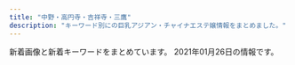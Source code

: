 ```yaml
---
title: "中野・高円寺・吉祥寺・三鷹"
description: "キーワード別にの巨乳アジアン・チャイナエステ嬢情報をまとめました。"
---
```


新着画像と新着キーワードをまとめています。
2021年01月26日の情報です。

<DmmAffiliateIns />
<KeywordTable
  shops={
    [
    {
        "keywords": {
            "86": 36
        },
        "img_links": [
            "http://massage-aroma.red/images/tel.png",
            "http://massage-aroma.red/images/cg06.jpg",
            "http://massage-aroma.red/images/b6.jpg",
            "http://massage-aroma.red/images/card.jpg",
            "http://massage-aroma.red/images/cg09.jpg",
            "http://massage-aroma.red/images/r2.jpg",
            "http://massage-aroma.red/images/cg03.jpg",
            "http://massage-aroma.red/images/r4.jpg",
            "http://massage-aroma.red/images/cg08.jpg",
            "http://massage-aroma.red/images/rosel.png",
            "http://massage-aroma.red/images/b2.jpg",
            "http://massage-aroma.red/images/b3.jpg",
            "http://massage-aroma.red/images/cg01.jpg",
            "http://massage-aroma.red/images/b1.jpg",
            "http://massage-aroma.red/images/b5.jpg",
            "http://massage-aroma.red/images/kan.jpg",
            "http://massage-aroma.red/images/roser.png",
            "http://massage-aroma.red/images/r3.jpg",
            "http://massage-aroma.red/images/cg02.jpg",
            "http://massage-aroma.red/images/qrc.png",
            "http://massage-aroma.red/images/b4.jpg",
            "http://massage-aroma.red/images/r1.jpg"
        ],
        "name": "\u5922\u6c17\u5206",
        "url": "http://massage-aroma.red/",
        "station": "\u4e2d\u91ce\u5742\u4e0a\u99c53\u756a\u53e3"
    },
    {
        "keywords": {
            "85": 1,
            "86": 5,
            "E": 1,
            "D": 6
        },
        "name": "\u611b\u306e\u6d77",
        "img_links": [
            "http://zeanfio.tokyo/uploads/200613/1-20061313545XI.jpg",
            "http://zeanfio.tokyo/uploads/200615/1-200615130103941.jpg",
            "http://zeanfio.tokyo/uploads/200826/1-200R61240062U.jpg",
            "http://zeanfio.tokyo/picture/room1.jpg",
            "http://zeanfio.tokyo/picture/top.jpg",
            "http://zeanfio.tokyo/picture/room3.jpg",
            "http://zeanfio.tokyo/picture/room2.jpg",
            "http://zeanfio.tokyo/uploads/200525/1-2005251AZ0391.jpg",
            "http://zeanfio.tokyo/picture/s_staff.png",
            "http://zeanfio.tokyo/uploads/200826/1-200R61240505J.jpg",
            "http://zeanfio.tokyo/picture/news.jpg",
            "http://zeanfio.tokyo/picture/face.jpg",
            "http://zeanfio.tokyo/uploads/200526/1-2005260T929410.jpg",
            "http://zeanfio.tokyo/picture/room4.jpg",
            "http://zeanfio.tokyo/picture/face_bj1.png",
            "http://zeanfio.tokyo/picture/pick.jpg",
            "http://zeanfio.tokyo/uploads/200826/1-200R612410XQ.jpg",
            "http://zeanfio.tokyo/uploads/200826/1-200R612392D44.jpg",
            "http://zeanfio.tokyo/uploads/200826/1-200R6123K2943.jpg",
            "http://zeanfio.tokyo/uploads/200826/1-200R612401XN.jpg",
            "http://zeanfio.tokyo/uploads/200826/1-200R6123J3U4.jpg",
            "http://zeanfio.tokyo/uploads/200826/1-200R612391O57.jpg"
        ],
        "url": "http://zeanfio.tokyo/",
        "station": "JR\u5409\u7965\u5bfa\u99c5\u5317\u53e3"
    },
    {
        "station": "\u4e0a\u4e95\u8349\u99c5\u5357\u53e3",
        "img_links": [
            "http://yuyu.est-u.com/images/index_02.jpg",
            "http://yuyu.est-u.com/staff/moe/1.jpg",
            "http://yuyu.est-u.com/images/s1.jpg",
            "http://yuyu.est-u.com/images/staff_11a.jpg",
            "http://yuyu.est-u.com/images/index_01.jpg"
        ],
        "keywords": {
            "C": 7
        },
        "url": "http://yuyu.est-u.com/",
        "name": "\u3086\u3046\u3086\u3046"
    },
    {
        "img_links": [
            "http://esthe-taiwanspa.com/img/anna.png",
            "http://esthe-taiwanspa.com/img/corona-4.jpg",
            "http://esthe-taiwanspa.com/img/pagetop.png",
            "http://esthe-taiwanspa.com/img/rei02.jpg",
            "http://esthe-taiwanspa.com/img/honoka02.jpg",
            "http://esthe-taiwanspa.com/img/mask05.jpg",
            "http://esthe-taiwanspa.com/img/corona-3.jpg",
            "http://esthe-taiwanspa.com/img/yuki.jpg",
            "http://esthe-taiwanspa.com/img/sara2.jpg",
            "http://esthe-taiwanspa.com/img/mask04.jpg",
            "http://esthe-taiwanspa.com/img/nana2.jpg",
            "http://esthe-taiwanspa.com/img/ami.jpg",
            "http://esthe-taiwanspa.com/img/corona-5.jpg",
            "http://esthe-taiwanspa.com/img/head_img.png",
            "http://esthe-taiwanspa.com/img/topbg02.jpg",
            "http://esthe-taiwanspa.com/img/emi001.jpg",
            "http://esthe-taiwanspa.com/img/mask02.jpg",
            "http://esthe-taiwanspa.com/img/reina3.jpg",
            "http://esthe-taiwanspa.com/img/tel_img.png",
            "http://esthe-taiwanspa.com/img/sara002.jpg",
            "http://esthe-taiwanspa.com/img/mami.jpg",
            "http://esthe-taiwanspa.com/img/mask01.jpg",
            "http://esthe-taiwanspa.com/img/mask03.jpg",
            "http://esthe-taiwanspa.com/img/photo_01.jpg",
            "http://esthe-taiwanspa.com/img/miki.jpg",
            "http://esthe-taiwanspa.com/img/corona-2.jpg"
        ],
        "name": "\u53f0\u6e7eSpa",
        "url": "http://esthe-taiwanspa.com/",
        "keywords": {},
        "station": "JR\u837b\u7aaa\u99c5\u897f\u53e3"
    },
    {
        "station": "JR\u6771\u4e2d\u91ce\u99c5\u897f\u53e3",
        "name": "\u30ed\u30fc\u30ba",
        "url": "http://relax-free.info/rose/",
        "img_links": [
            "http://relax-free.info/rose/images/s3.jpg",
            "http://relax-free.info/rose/images/bar-sejutu.png",
            "http://relax-free.info/rose/images/t2.jpg",
            "http://relax-free.info/rose/images/s7.jpg",
            "http://relax-free.info/rose/images/s1.jpg",
            "http://relax-free.info/rose/images/b-hot.png",
            "http://relax-free.info/rose/images/bar-greeting.png",
            "http://relax-free.info/rose/images/s2.jpg",
            "http://relax-free.info/rose/images/bill1.jpg",
            "http://relax-free.info/rose/images/t3.jpg",
            "http://relax-free.info/rose/images/bill5.jpg",
            "http://relax-free.info/rose/images/bill3.jpg",
            "http://relax-free.info/rose/images/t4.jpg",
            "http://relax-free.info/rose/images/t1.jpg",
            "http://relax-free.info/rose/images/s8.png",
            "http://relax-free.info/rose/images/s4.jpg",
            "http://relax-free.info/rose/images/bill4.jpg",
            "http://relax-free.info/rose/images/bill2.jpg",
            "http://relax-free.info/rose/images/s5.jpg",
            "http://relax-free.info/rose/images/s6.jpg"
        ],
        "keywords": {
            "C": 1
        }
    },
    {
        "keywords": {},
        "img_links": [
            "http://www.smamu.net/juno/view_event/photo/news1597051332.jpg",
            "http://www.smamu.net/juno/pc_schedule/photo/1597114489-2.jpg",
            "http://www.smamu.net/juno/news/photo/news1608191494.jpg",
            "http://www.smamu.net/juno/pc_schedule/photo/1597028346-2.jpg",
            "http://www.smamu.net/juno/pc_schedule/photo/1597053985-1.jpg",
            "http://www.smamu.net/juno/news/photo/1598442628.jpg",
            "http://www.smamu.net/juno/news/photo/1597114489.jpg",
            "http://www.smamu.net/juno/news/photo/news1602148966.jpg",
            "http://www.smamu.net/juno/news/photo/news1597053985.jpg",
            "http://www.smamu.net/juno/view_obj/hd_top_newface.png",
            "http://www.smamu.net/juno/view_obj/bottom_line_02.png",
            "http://www.smamu.net/juno/news/photo/1598442872.jpg",
            "http://www.smamu.net/juno/pc_schedule/photo/1597115329-2.jpg",
            "http://www.smamu.net/juno/view_obj/p_head_price.png",
            "http://www.smamu.net/juno/view_obj/hd_price_head.png",
            "http://www.smamu.net/juno/pc_schedule/photo/1602148966-1.jpg",
            "http://www.smamu.net/juno/view_obj/bn_top_reserve.jpg",
            "http://www.smamu.net/juno/pc_schedule/photo/1597025414-2.jpg",
            "http://www.smamu.net/juno/view_obj/bn_top_mobile.jpg",
            "http://www.smamu.net/juno/view_obj/p_head_cast.png",
            "http://www.smamu.net/juno/pc_schedule/photo/1608191494-2.jpg",
            "http://www.smamu.net/juno/news/photo/news1597028346.jpg",
            "http://www.smamu.net/juno/pc_schedule/photo/1597025414-1.jpg",
            "http://www.smamu.net/juno/pc_schedule/photo/1597114489-1.jpg",
            "http://www.smamu.net/juno/view_event/photo/news1597032313.jpg",
            "http://www.smamu.net/juno/pc_schedule/photo/1608191494-1.jpg",
            "http://www.smamu.net/juno/pc_schedule/photo/m_noimage.jpg",
            "http://www.smamu.net/juno/view_event/photo/news1597050580.jpg",
            "http://www.smamu.net/juno/view_obj/p_head_top.png",
            "http://www.smamu.net/juno/news/photo/1597025414.jpg",
            "http://www.smamu.net/juno/view_obj/p_head_profile.png",
            "http://www.smamu.net/juno/pc_schedule/photo/1602148966-2.jpg",
            "http://www.smamu.net/juno/upload/20201217-165228satomi_s101.jpg",
            "http://www.smamu.net/juno/view_obj/hd_top_information.png",
            "http://www.smamu.net/juno/pc_schedule/photo/1597028346-1.jpg",
            "http://www.smamu.net/juno/news/photo/1597115329.jpg",
            "http://www.smamu.net/juno/pc_schedule/photo/1597115329-1.jpg",
            "http://www.smamu.net/juno/pc_schedule/photo/1598442628-1.jpg",
            "http://www.smamu.net/juno/pc_schedule/photo/1597053985-2.jpg",
            "http://www.smamu.net/juno/view_obj/header_01.png",
            "http://www.smamu.net/juno/pc_schedule/photo/1598442872-1.jpg"
        ],
        "station": "JR\u837b\u7aaa\u99c5\u5357\u53e3",
        "url": "http://www.smamu.net/juno/",
        "name": "Juno\uff5e\u30b8\u30e5\u30ce\u30fc\uff5e"
    },
    {
        "name": "\u767d\u3044\u604b\u4eba",
        "img_links": [
            "http://www.shiroikoibito.esturl.com/images/info_text.jpg",
            "http://www.shiroikoibito.esturl.com/files/002.jpg",
            "http://www.shiroikoibito.esturl.com/images/bar-inte.png",
            "http://www.shiroikoibito.esturl.com/images/info1.jpg",
            "http://www.shiroikoibito.esturl.com/files/003.jpg",
            "http://www.shiroikoibito.esturl.com/images/bar-girls.png",
            "http://www.shiroikoibito.esturl.com/images/info2.jpg",
            "http://www.shiroikoibito.esturl.com/images/bar-infomation.png",
            "http://www.shiroikoibito.esturl.com/images/bar-news.png",
            "http://www.shiroikoibito.esturl.com/images/girls-bar.png",
            "http://www.shiroikoibito.esturl.com/files/001.jpg"
        ],
        "station": "JR\u9ad8\u5186\u5bfa\u99c5\u5317\u53e3",
        "keywords": {
            "89": 1,
            "E": 1,
            "87": 2,
            "D": 2
        },
        "url": "http://www.shiroikoibito.esturl.com/"
    },
    {
        "url": "http://twocats.jps.mn/",
        "station": "JR\u963f\u4f50\u30f6\u8c37\u99c5\u5357\u53e3",
        "name": "\u4e21\u53ea\u732b\u30fb\u30ea\u30e3\u30f3\u30c1\u30fc\u30e2\u30fc",
        "keywords": {
            "C": 17,
            "F": 12,
            "91": 12,
            "89": 12,
            "E": 48,
            "88": 24,
            "D": 48,
            "86": 36,
            "87": 24
        },
        "img_links": [
            "http://twocats.jps.mn/images/room3.jpg",
            "http://twocats.jps.mn/images/r3.jpg",
            "http://twocats.jps.mn/photos/sites/81/2020/12/2020121511174535.jpg",
            "http://twocats.jps.mn/photos/sites/81/2020/12/2020121315002829.jpg",
            "http://twocats.jps.mn/photos/sites/81/2021/01/2021012615230911.jpg",
            "http://twocats.jps.mn/photos/sites/81/2020/11/2020111618465441.jpg",
            "http://twocats.jps.mn/photos/sites/81/2019/12/2019122202104933.jpg",
            "http://twocats.jps.mn/photos/sites/81/2019/09/2019091307472149.jpg",
            "http://twocats.jps.mn/images/r4.jpg",
            "http://twocats.jps.mn/images/room5.jpg",
            "http://twocats.jps.mn/images/mobile.jpg",
            "http://twocats.jps.mn/images/room2.jpg",
            "http://cdn.dino-es.com/images/allpics/KL0e457a8ec2263a8f8aa6dd622d438b77/f387a5f5d8c2815a0ce1021fc0b588a4.jpg",
            "http://cdn.dino-es.com/images/logo/150x40DinoEs.png",
            "http://twocats.jps.mn/images/end.png",
            "http://cdn.dino-es.com/images/line.jpg",
            "http://twocats.jps.mn/photos/sites/81/2021/01/2021012615230338.jpg",
            "http://twocats.jps.mn/images/r2.jpg",
            "http://twocats.jps.mn/photos/sites/81/2020/02/2020020402051532.jpg",
            "http://twocats.jps.mn/images/room1.jpg",
            "http://twocats.jps.mn/images/room6.jpg",
            "http://twocats.jps.mn/photos/sites/81/2019/09/2019091307471566.jpg",
            "http://twocats.jps.mn/photos/sites/81/2021/01/2021012411352834.jpg",
            "http://twocats.jps.mn/photos/sites/81/2019/09/2019092806151280.jpg",
            "http://twocats.jps.mn/images/top.jpg",
            "http://twocats.jps.mn/photos/sites/81/2020/12/2020121315002856.jpg",
            "http://twocats.jps.mn/images/room4.jpg",
            "http://twocats.jps.mn/images/s_news.jpg",
            "http://twocats.jps.mn/images/r1.jpg",
            "http://twocats.jps.mn/photos/sites/81/2019/12/2019122202104857.jpg"
        ]
    },
    {
        "url": "http://aes-heal.com/",
        "img_links": [
            "http://aes-heal.com/css/nav/nav-003.jpg",
            "http://aes-heal.com/css/m-head.jpg",
            "http://aes-heal.com/css/m-top02.jpg",
            "http://aes-heal.com/staff/mai/01.jpg",
            "http://aes-heal.com/css/m-top04.jpg",
            "http://aes-heal.com/staff/kana/01.jpg",
            "http://aes-heal.com/css/campaign.jpg",
            "http://aes-heal.com/images/call.png",
            "http://aes-heal.com/css/nav/nav-004.jpg",
            "http://aes-heal.com/css/m-top05.jpg",
            "http://aes-heal.com/staff/rio/01.jpg",
            "http://aes-heal.com/css/nav/nav-005.jpg",
            "http://aes-heal.com/css/nav/nav-006.jpg",
            "http://aes-heal.com/staff/rin/01.jpg",
            "http://aes-heal.com/staff/mimi/01.jpg",
            "http://aes-heal.com/staff/kiki/01.jpg",
            "http://aes-heal.com/staff/emi/01.jpg",
            "http://aes-heal.com/css/m-top03.jpg",
            "http://aes-heal.com/css/nav/nav-001.jpg",
            "http://aes-heal.com/css/nav/nav-002.jpg",
            "http://aes-heal.com/staff/yui/01.jpg"
        ],
        "name": "\u91d1\u306e\u6708",
        "keywords": {
            "\u80f8": 1
        },
        "station": "\u4e0a\u77f3\u795e\u4e95\u99c5\u5317\u53e3"
    },
    {
        "img_links": [
            "http://relaxbest.net/js/sliderLine/slide_prev.png",
            "http://relaxbest.net/images/store/04.jpg",
            "http://relaxbest.net/staffPhoto/s20201209220046.jpg",
            "http://relaxbest.net/staffPhoto/s20200804090123.jpg",
            "http://relaxbest.net/staffPhoto/b20200202033738.jpg",
            "http://relaxbest.net/images/returnBtn.png",
            "http://relaxbest.net/js/sliderLine/slide_next.png",
            "http://relaxbest.net/images/store/02.jpg",
            "http://relaxbest.net/images/store/05.jpg",
            "http://relaxbest.net/images/store/03.jpg",
            "http://relaxbest.net/staffPhoto/b20200804090123.jpg",
            "http://relaxbest.net/uploadfiles/images/campaignRelaxbest3.jpg",
            "http://relaxbest.net/staffPhoto/b20200904172838.jpg",
            "http://relaxbest.net/staffPhoto/s20200904172838.jpg",
            "http://relaxbest.net/staffPhoto/b20201209220046.jpg",
            "http://relaxbest.net/images/store/01.jpg",
            "http://relaxbest.net/staffPhoto/s20200202033738.jpg"
        ],
        "station": "\u9dfa\u30ce\u5bae\u99c5\u5317\u53e3",
        "keywords": {
            "85": 1
        },
        "url": "http://relaxbest.net/",
        "name": "\u7965\u60a6 \u3057\u3087\u3046\u3048\u3064"
    },
    {
        "url": "http://www.relaxation-hana.xyz/",
        "keywords": {
            "85": 8,
            "86": 8,
            "87": 8,
            "D": 12,
            "C": 12
        },
        "name": "\u30ea\u30e9\u30af\u30bc\u30fc\u30b7\u30e7\u30f3\u83ef",
        "station": "\u6771\u9ad8\u5186\u5bfa\u99c5",
        "img_links": [
            "http://www.relaxation-hana.xyz/files/008.jpg",
            "http://www.relaxation-hana.xyz/images/mainImg_sub.jpg",
            "http://www.relaxation-hana.xyz/files/006.jpg",
            "http://www.relaxation-hana.xyz/files/005-02.jpg",
            "http://www.relaxation-hana.xyz/files/005.jpg",
            "http://www.relaxation-hana.xyz/files/001-02.jpg",
            "http://www.relaxation-hana.xyz/files/008-03.jpg",
            "http://www.relaxation-hana.xyz/files/004-02.jpg",
            "http://www.relaxation-hana.xyz/images/icon_info.png",
            "http://www.relaxation-hana.xyz/files/006-02.jpg",
            "http://www.relaxation-hana.xyz/files/005-03.jpg",
            "http://www.relaxation-hana.xyz/files/007.jpg",
            "http://www.relaxation-hana.xyz/images/icon_top.png",
            "http://www.relaxation-hana.xyz/files/007-03.jpg",
            "http://www.relaxation-hana.xyz/images/index_sm.png",
            "http://www.relaxation-hana.xyz/images/btn2.png",
            "http://www.relaxation-hana.xyz/files/004.jpg",
            "http://www.relaxation-hana.xyz/files/004-03.jpg",
            "http://www.relaxation-hana.xyz/files/008-02.jpg",
            "http://www.relaxation-hana.xyz/files/001.jpg",
            "http://www.relaxation-hana.xyz/files/007-02.jpg",
            "http://www.relaxation-hana.xyz/files/006-03.jpg",
            "http://www.relaxation-hana.xyz/files/001-03.jpg",
            "http://www.relaxation-hana.xyz/images/icon_tel.png",
            "http://www.relaxation-hana.xyz/images/icon_staff.png"
        ]
    },
    {
        "station": "JR\u837b\u7aaa\u99c5\u897f\u53e3",
        "url": "http://sugar.estheya.com/",
        "keywords": {
            "D": 6,
            "89": 6,
            "E": 3,
            "88": 3
        },
        "img_links": [
            "http://sugar.estheya.com/static/picture/staff02.jpg",
            "http://sugar.estheya.com/static/picture/staff01.jpg",
            "http://sugar.estheya.com/static/picture/staff03.jpg"
        ],
        "name": "Sugar \uff5e\u30b7\u30e5\u30ac\u30fc\uff5e"
    },
    {
        "img_links": [
            "http://www.es-sanken.link/img/mai1.jpg",
            "http://www.es-sanken.link/sp/staff/mai.jpg",
            "http://www.es-sanken.link/img/mayu1.jpg",
            "http://www.es-sanken.link/images/sys1.jpg",
            "http://www.es-sanken.link/sp/images/ac2.jpg",
            "http://www.es-sanken.link/images/up.png",
            "http://www.es-sanken.link/sp/staff/ayumi.jpg",
            "http://www.es-sanken.link/staff/mai.jpg",
            "http://www.es-sanken.link/staff/ayumi.jpg",
            "http://www.es-sanken.link/images/3.jpg",
            "http://www.es-sanken.link/sp/img/kana1.jpg",
            "http://www.es-sanken.link/staff/rina.jpg",
            "http://www.es-sanken.link/img/rina1.jpg",
            "http://www.es-sanken.link/images/4.jpg",
            "http://www.es-sanken.link/img/sayuri1.jpg",
            "http://www.es-sanken.link/img/ayumi1.jpg",
            "http://www.es-sanken.link/sp/images/int1.jpg",
            "http://www.es-sanken.link/images/5.jpg",
            "http://www.es-sanken.link/images/int1.jpg",
            "http://www.es-sanken.link/images/6.jpg",
            "http://www.es-sanken.link/sp/images/topgirl.jpg",
            "http://www.es-sanken.link/sp/images/comment.jpg",
            "http://www.es-sanken.link/sp/img/mai1.jpg",
            "http://www.es-sanken.link/sp/images/staff_t.jpg",
            "http://www.es-sanken.link/images/int2.jpg",
            "http://www.es-sanken.link/images/2.jpg",
            "http://www.es-sanken.link/images/interior_t.jpg",
            "http://www.es-sanken.link/sp/images/newsb.png",
            "http://www.es-sanken.link/sp/images/footer.jpg",
            "http://www.es-sanken.link/images/rec1.jpg",
            "http://www.es-sanken.link/images/rec2.jpg",
            "http://www.es-sanken.link/sp/staff/kana.jpg",
            "http://www.es-sanken.link/sp/img/rina1.jpg",
            "http://www.es-sanken.link/images/head.jpg",
            "http://www.es-sanken.link/images/sys2.jpg",
            "http://www.es-sanken.link/images/tr.jpg",
            "http://www.es-sanken.link/sp/staff/sayuri.jpg",
            "http://www.es-sanken.link/sp/img/sayuri1.jpg",
            "http://www.es-sanken.link/staff/mayu.jpg",
            "http://www.es-sanken.link/images/sys3.jpg",
            "http://www.es-sanken.link/sp/images/sys2.jpg",
            "http://www.es-sanken.link/sp/img/ayumi1.jpg",
            "http://www.es-sanken.link/images/1.jpg",
            "http://www.es-sanken.link/staff/sayuri.jpg",
            "http://www.es-sanken.link/sp/images/sys1.jpg",
            "http://www.es-sanken.link/sp/images/ac1.jpg",
            "http://www.es-sanken.link/img/mai2.jpg",
            "http://www.es-sanken.link/sp/images/sys3.jpg",
            "http://www.es-sanken.link/sp/images/int2.jpg",
            "http://www.es-sanken.link/sp/images/rec1.jpg",
            "http://www.es-sanken.link/images/news.jpg",
            "http://www.es-sanken.link/sp/img/mayu1.jpg",
            "http://www.es-sanken.link/sp/images/tel.jpg",
            "http://www.es-sanken.link/staff/kana.jpg",
            "http://www.es-sanken.link/images/sm.jpg",
            "http://www.es-sanken.link/images/staff_t.jpg",
            "http://www.es-sanken.link/sp/staff/mayu.jpg",
            "http://www.es-sanken.link/sp/images/rec2.jpg",
            "http://www.es-sanken.link/images/tg.jpg",
            "http://www.es-sanken.link/img/kana1.jpg",
            "http://www.es-sanken.link/sp/images/interior_t.jpg",
            "http://www.es-sanken.link/sp/images/news.jpg",
            "http://www.es-sanken.link/images/ta.jpg",
            "http://www.es-sanken.link/sp/staff/rina.jpg",
            "http://www.es-sanken.link/sp/images/head.jpg"
        ],
        "name": "S\u30fb\u30a2\u30ed\u30de",
        "station": "JR\u4e2d\u91ce\u99c5\u5317\u53e3",
        "keywords": {},
        "url": "http://www.es-sanken.link"
    },
    {
        "name": "\u6c34\u6676\u5bae-\u3059\u3044\u3057\u3087\u3046\u304d\u3085\u3046-",
        "img_links": [
            "https://su-rinpa.tokyo/wp-content/uploads/2019/11/8sakjhasasa.jpg",
            "https://su-rinpa.tokyo/wp-content/themes/este/img/top-img02.png",
            "https://su-rinpa.tokyo/wp-content/themes/este/img/tel01.png",
            "https://su-rinpa.tokyo/wp-content/themes/este/img/1.jpg",
            "https://su-rinpa.tokyo/wp-content/uploads/2019/11/satuysa.jpg",
            "https://su-rinpa.tokyo/wp-content/themes/este/img/2.jpg",
            "https://su-rinpa.tokyo/wp-content/themes/este/img/top-img01.png",
            "https://su-rinpa.tokyo/wp-content/uploads/2019/11/saaaaaaajksa.jpg",
            "https://su-rinpa.tokyo/wp-content/uploads/2019/11/8sauika.jpg",
            "https://su-rinpa.tokyo/wp-content/themes/este/img/tel.png",
            "https://su-rinpa.tokyo/wp-content/themes/este/img/top-img04.png",
            "https://su-rinpa.tokyo/wp-content/themes/este/img/3.jpg",
            "https://su-rinpa.tokyo/wp-content/themes/este/img/4.jpg"
        ],
        "keywords": {
            "D": 11,
            "E": 4
        },
        "url": "https://su-rinpa.tokyo/",
        "station": "\u91ce\u65b9\u99c5\u5357\u53e3"
    },
    {
        "url": "http://heal-rlx.com/",
        "station": "JR\u4e2d\u91ce\u99c5\u5357\u53e3",
        "name": "Angelica\u30fb\u30a2\u30f3\u30b8\u30a7\u30ea\u30ab",
        "img_links": [
            "http://heal-rlx.com/scdl/staff/10011.jpg",
            "http://heal-rlx.com/scdl/staff/10111.jpg",
            "http://heal-rlx.com/images/access/road2.jpg",
            "http://heal-rlx.com/images/sptel.png",
            "http://heal-rlx.com/scdl/staff/10041.jpg",
            "http://heal-rlx.com/images/access/roaddm.png",
            "http://heal-rlx.com/scdl/staff/10051.jpg",
            "http://heal-rlx.com/scdl/staff/10031.jpg",
            "http://heal-rlx.com/images/gallery/gallery01.jpg",
            "http://heal-rlx.com/images/access/road3.jpg",
            "http://heal-rlx.com/images/access/kanban.jpg",
            "http://heal-rlx.com/scdl/staff/10131.jpg",
            "http://heal-rlx.com/images/rec.jpg",
            "http://heal-rlx.com/images/sptod.png",
            "http://heal-rlx.com/images/campaign2.jpg",
            "http://heal-rlx.com/scdl/staff/10101.jpg",
            "http://heal-rlx.com/scdl/staff/10102.jpg",
            "http://heal-rlx.com/images/gallery/gallery03.jpg",
            "http://heal-rlx.com/images/gallery/gallery02.jpg",
            "http://heal-rlx.com/scdl/staff/10121.jpg",
            "http://heal-rlx.com/scdl/staff/10122.jpg",
            "http://heal-rlx.com/images/campaign1.jpg",
            "http://heal-rlx.com/images/access/road4.jpg",
            "http://heal-rlx.com/scdl/staff/10021.jpg",
            "http://heal-rlx.com/scdl/staff/10071.jpg",
            "http://heal-rlx.com/images/access/road1.jpg"
        ],
        "keywords": {}
    },
    {
        "url": "http://jetaime-massage.work/",
        "img_links": [
            "http://jetaime-massage.work/img/mo.png",
            "http://jetaime-massage.work/img/st16.jpg",
            "http://jetaime-massage.work/sp/img/t-s.jpg",
            "http://jetaime-massage.work/img/acc.jpg",
            "http://jetaime-massage.work/img/s18.jpg",
            "http://jetaime-massage.work/sp/img/tel.jpg",
            "http://jetaime-massage.work/sp/img/acc.jpg",
            "http://jetaime-massage.work/sp/img/p16.jpg",
            "http://jetaime-massage.work/sp/img/t-a.jpg",
            "http://jetaime-massage.work/img/sta18.jpg",
            "http://jetaime-massage.work/img/sta16.jpg",
            "http://jetaime-massage.work/sp/img/info.jpg",
            "http://jetaime-massage.work/img/sta15.jpg",
            "http://jetaime-massage.work/sp/img/sta15.jpg",
            "http://jetaime-massage.work/sp/img/sta18.jpg",
            "http://jetaime-massage.work/img/flash.jpg",
            "http://jetaime-massage.work/sp/img/sta16.jpg",
            "http://jetaime-massage.work/sp/img/add.jpg",
            "http://jetaime-massage.work/img/nos.jpg",
            "http://jetaime-massage.work/sp/img/sys.jpg",
            "http://jetaime-massage.work/img/st15.jpg",
            "http://jetaime-massage.work/sp/img/p15.jpg",
            "http://jetaime-massage.work/sp/img/t-r.jpg",
            "http://jetaime-massage.work/sp/img/tit.jpg",
            "http://jetaime-massage.work/img/s15.jpg",
            "http://jetaime-massage.work/sp/img/botton.jpg",
            "http://jetaime-massage.work/img/botton.jpg",
            "http://jetaime-massage.work/sp/img/p18.jpg",
            "http://jetaime-massage.work/sp/img/time.jpg",
            "http://jetaime-massage.work/sp/img/t-t.jpg",
            "http://jetaime-massage.work/img/head.jpg",
            "http://jetaime-massage.work/img/st2.jpg",
            "http://jetaime-massage.work/sp/img/cam.jpg",
            "http://jetaime-massage.work/img/st18.jpg",
            "http://jetaime-massage.work/sp/img/t-o.jpg",
            "http://jetaime-massage.work/img/pickup20.jpg",
            "http://jetaime-massage.work/sp/img/pc.jpg",
            "http://jetaime-massage.work/sp/img/pic.jpg",
            "http://jetaime-massage.work/img/s16.jpg"
        ],
        "keywords": {
            "D": 3,
            "85": 1,
            "86": 2,
            "E": 2,
            "G": 2,
            "89": 2,
            "87": 2,
            "C": 11
        },
        "station": "JR\u4e2d\u91ce\u99c5\u5357\u53e3",
        "name": "\u30b8\u30e5\u30c6\u30fc\u30e0"
    },
    {
        "name": "\u6574\u4f53\u697d",
        "img_links": [
            "https://nakano-mensesthe.com/2019/10/05/tenpo.jpg",
            "https://nakano-mensesthe.com/images/footer-l.png",
            "https://nakano-mensesthe.com/button/home.png",
            "https://nakano-mensesthe.com/room/1.jpg",
            "https://nakano-mensesthe.com/staff/eri-s1.jpg",
            "https://nakano-mensesthe.com/icon/twitter.png",
            "https://nakano-mensesthe.com/menu/gallery.png",
            "https://nakano-mensesthe.com/menu/friend.png",
            "https://nakano-mensesthe.com/2019/08/31/1.jpg",
            "https://nakano-mensesthe.com/2020/12/21/eri.jpg",
            "https://nakano-mensesthe.com/room/2.jpg",
            "https://nakano-mensesthe.com/button/staff.png",
            "https://nakano-mensesthe.com/link/mens-esthe.png",
            "https://nakano-mensesthe.com/room/8.jpg",
            "https://nakano-mensesthe.com/staff/aki-s1.jpg",
            "https://nakano-mensesthe.com/button/blog.png",
            "https://nakano-mensesthe.com/staff/yuri-l1.jpg",
            "https://nakano-mensesthe.com/room/3.jpg",
            "https://nakano-mensesthe.com/room/esthe2.jpg",
            "https://nakano-mensesthe.com/images/main-sp.jpg",
            "https://nakano-mensesthe.com/staff/aki-l1.jpg",
            "https://nakano-mensesthe.com/images/clear.png",
            "https://nakano-mensesthe.com/room/7.jpg",
            "https://nakano-mensesthe.com/images/header3.png",
            "https://nakano-mensesthe.com/staff/yuri-s1.jpg",
            "https://nakano-mensesthe.com/staff/nana-l1.jpg",
            "https://nakano-mensesthe.com/room/esthe3.jpg",
            "https://nakano-mensesthe.com/menu/info.png",
            "https://nakano-mensesthe.com/images/main1.jpg",
            "https://nakano-mensesthe.com/icon/line.png",
            "https://nakano-mensesthe.com/icon/facebook.png",
            "https://nakano-mensesthe.com/menu/home.png",
            "https://nakano-mensesthe.com/room/4.jpg",
            "https://nakano-mensesthe.com/room/esthe1.jpg",
            "https://nakano-mensesthe.com/staff/eri-l1.jpg",
            "https://nakano-mensesthe.com/menu/blog.png",
            "https://nakano-mensesthe.com/staff/nana-s1.jpg",
            "https://nakano-mensesthe.com/icon/yelp.png",
            "https://nakano-mensesthe.com/images/footer-r.png"
        ],
        "keywords": {},
        "station": "\u65b0\u4e2d\u91ce\u99c54\u756a\u51fa\u53e3",
        "url": "https://nakano-mensesthe.com/"
    },
    {
        "img_links": [
            "https://pureheart.tokyo/sites/default/files/styles/large/public/pictures/2018-06/serina_001.jpg",
            "https://pureheart.tokyo/sites/default/files/pictures/2020-04/erina_005.jpg",
            "https://pureheart.tokyo/sites/default/files/pictures/2018-06/emi_001.jpg",
            "https://pureheart.tokyo/sites/default/files/pictures/2021-01/2021012301_0.jpg",
            "https://pureheart.tokyo/sites/default/files/inline-images/PA311702.jpg",
            "https://pureheart.tokyo/sites/default/files/pictures/2018-06/serina_001.jpg",
            "https://pureheart.tokyo/sites/default/files/pictures/2021-01/rize_004_1.jpg",
            "https://pureheart.tokyo/sites/default/files/pictures/2020-04/ai_003.jpg",
            "https://pureheart.tokyo/sites/default/files/pictures/2018-06/noa_001.jpg",
            "https://pureheart.tokyo/sites/default/files/pictures/2019-05/44D9B271-E871-4A0F-B72E-7C8385588897.jpeg",
            "https://pureheart.tokyo/sites/default/files/pictures/2018-06/aya_001.jpg",
            "https://pureheart.tokyo/sites/default/files/pictures/2018-12/shizuka_001_2.jpg",
            "https://pureheart.tokyo/sites/default/files/inline-images/PA311701.jpg",
            "https://pureheart.tokyo/sites/default/files/pictures/2020-06/riri_001.jpg",
            "https://pureheart.tokyo/sites/default/files/styles/large/public/pictures/2021-01/rize_004_1.jpg",
            "https://pureheart.tokyo/sites/default/files/styles/large/public/pictures/2021-01/2021012301_0.jpg",
            "https://pureheart.tokyo/sites/default/files/pictures/2018-09/miyuki_002_0.jpg"
        ],
        "name": "Pure Heart",
        "url": "https://pureheart.tokyo/",
        "station": "JR\u837b\u7aaa\u99c5\u5317\u53e3",
        "keywords": {
            "\u5de8\u4e73": 5,
            "F": 1,
            "\u4e73": 7,
            "\u30bb\u30af\u30b7\u30fc": 4,
            "E": 2,
            "\u304a\u3063\u3071\u3044": 1
        }
    },
    {
        "url": "http://flower.este.work/",
        "station": "JR\u5409\u7965\u5bfa\u99c5\u5317\u53e3",
        "name": "Flower",
        "keywords": {
            "83": 10,
            "D": 22,
            "90": 22,
            "E": 44,
            "C": 10,
            "88": 22,
            "84": 22
        },
        "img_links": [
            "http://flower.este.work/2/uploadimg/1605325605.jpg",
            "http://flower.este.work/2/uploadimg/1605325806.jpg",
            "http://flower.este.work/2/uploadimg/1582956017.jpg",
            "http://flower.este.work/2/uploadimg/1582956078.jpg",
            "http://flower.este.work/2/uploadimg/1582955908.jpg",
            "http://flower.este.work/road04.jpg",
            "http://flower.este.work/tel-c3a2f172a4364233cf4953ba8413cf3ce106683e214ac163f0bcec0a8d4147e4.png",
            "http://flower.este.work/road02.jpg",
            "http://flower.este.work/clock-5cc2bd5bcb7451b383ea47c700e43ebef3d82c1ed848c3d687cdd456fbe5589c.png",
            "http://flower.este.work/road01.jpg",
            "http://flower.este.work/2/uploadimg/1605327663.jpg",
            "http://flower.este.work/road03.jpg",
            "http://flower.este.work/2/uploadimg/1605325559.jpg",
            "http://flower.este.work/2/uploadimg/1594008592.jpg",
            "http://flower.este.work/2/uploadimg/1588680350.jpg"
        ]
    },
    {
        "name": "\u7f8e\u4eba\u306e\u30bf\u30d4\u30aa\u30ab",
        "station": "JR\u837b\u7aaa\u99c5\u897f\u53e3",
        "keywords": {
            "D": 17,
            "C": 4
        },
        "img_links": [
            "https://momi.vovowo.com/wp-content/themes/este/img/2.jpg",
            "https://momi.vovowo.com/wp-content/uploads/2020/01/99biji.jpg",
            "https://momi.vovowo.com/wp-content/themes/este/img/1.jpg",
            "https://momi.vovowo.com/wp-content/uploads/2019/06/sopaiuhjgbiji.jpg",
            "https://momi.vovowo.com/wp-content/uploads/2019/12/291876biji.jpg",
            "https://momi.vovowo.com/wp-content/themes/este/img/top-img01a.png",
            "https://momi.vovowo.com/wp-content/themes/este/img/tel_header.png",
            "https://momi.vovowo.com/wp-content/themes/este/img/4.jpg",
            "https://momi.vovowo.com/wp-content/uploads/2019/06/9087stayfgbiji.jpg",
            "https://momi.vovowo.com/wp-content/uploads/2019/06/21biji.jpg",
            "https://momi.vovowo.com/wp-content/themes/este/img/top-img02.png",
            "https://momi.vovowo.com/wp-content/themes/este/img/top-img01b.png",
            "https://momi.vovowo.com/wp-content/themes/este/img/call.png",
            "https://momi.vovowo.com/wp-content/themes/este/img/tel_footer.png",
            "https://momi.vovowo.com/wp-content/uploads/2020/01/345678biji.jpg",
            "https://momi.vovowo.com/wp-content/uploads/2019/12/2ouiyhbiji.jpg",
            "https://momi.vovowo.com/wp-content/uploads/2019/06/siouaybiji.jpg",
            "https://momi.vovowo.com/wp-content/themes/este/img/3.jpg"
        ],
        "url": "https://momi.vovowo.com/"
    },
    {
        "station": "JR\u4e09\u9df9\u99c5\u5357\u53e3",
        "url": "http://y-grace.work/",
        "name": "Grace\u30fb\u30b0\u30ec\u30fc\u30b9",
        "img_links": [
            "http://y-grace.work/staff/ko.jpg",
            "http://y-grace.work/staff/natuki.jpg",
            "http://y-grace.work/staff/risa.jpg",
            "http://y-grace.work/images/sm.jpg",
            "http://y-grace.work/sp/menu/staff.jpg",
            "http://y-grace.work/sp/images/topgirl.jpg",
            "http://y-grace.work/sp/img/nari1.jpg",
            "http://y-grace.work/images/rt.png",
            "http://y-grace.work/sp/images/staff_t.jpg",
            "http://y-grace.work/images/tgirl.jpg",
            "http://y-grace.work/images/rec2.png",
            "http://y-grace.work/img/risa1.jpg",
            "http://y-grace.work/sp/staff/natuki.jpg",
            "http://y-grace.work/img/ko1.jpg",
            "http://y-grace.work/images/sys4.jpg",
            "http://y-grace.work/sp/images/newsb.png",
            "http://y-grace.work/images/sys6.png",
            "http://y-grace.work/images/int1.png",
            "http://y-grace.work/sp/images/footer.png",
            "http://y-grace.work/sp/images/interior_t.jpg",
            "http://y-grace.work/sp/staff/ko.jpg",
            "http://y-grace.work/sp/images/int3.jpg",
            "http://y-grace.work/images/news.png",
            "http://y-grace.work/sp/images/tel.jpg",
            "http://y-grace.work/sp/staff/nari.jpg",
            "http://y-grace.work/sp/staff/risa.jpg",
            "http://y-grace.work/sp/images/news.jpg",
            "http://y-grace.work/images/ac1.jpg",
            "http://y-grace.work/images/ac2.png",
            "http://y-grace.work/images/up.png",
            "http://y-grace.work/sp/img/natuki1.jpg",
            "http://y-grace.work/sp/images/rec1.png",
            "http://y-grace.work/sp/images/rec2.png",
            "http://y-grace.work/img/nari1.jpg",
            "http://y-grace.work/images/interior_t.jpg",
            "http://y-grace.work/images/1.jpg",
            "http://y-grace.work/sp/images/int2.jpg",
            "http://y-grace.work/sp/images/sys3.jpg",
            "http://y-grace.work/images/head.jpg",
            "http://y-grace.work/images/concept.jpg",
            "http://y-grace.work/sp/images/sys4.jpg",
            "http://y-grace.work/sp/images/head.jpg",
            "http://y-grace.work/sp/images/ta.png",
            "http://y-grace.work/images/int4.jpg",
            "http://y-grace.work/sp/images/int4.jpg",
            "http://y-grace.work/sp/img/risa1.jpg",
            "http://y-grace.work/sp/images/rt.png",
            "http://y-grace.work/staff/nari.jpg",
            "http://y-grace.work/images/staff_t.jpg",
            "http://y-grace.work/sp/images/sys2.jpg",
            "http://y-grace.work/images/3.jpg",
            "http://y-grace.work/sp/images/ac2.png",
            "http://y-grace.work/sp/img/ko1.jpg",
            "http://y-grace.work/sp/images/ac1.jpg",
            "http://y-grace.work/images/int3.jpg",
            "http://y-grace.work/sp/images/sys1.jpg",
            "http://y-grace.work/img/natuki1.jpg",
            "http://y-grace.work/images/sys3.jpg",
            "http://y-grace.work/images/tr.jpg",
            "http://y-grace.work/images/sys2.jpg",
            "http://y-grace.work/images/rec1.png",
            "http://y-grace.work/sp/images/sys6.png",
            "http://y-grace.work/images/2.jpg",
            "http://y-grace.work/images/sys1.jpg",
            "http://y-grace.work/sp/menu/top.jpg",
            "http://y-grace.work/sp/images/int1.png",
            "http://y-grace.work/images/int2.jpg"
        ],
        "keywords": {}
    },
    {
        "url": "http://grace-ogikubo.link/",
        "img_links": [
            "http://grace-ogikubo.link/_src/18502317/img20160905232518927313.png",
            "http://grace-ogikubo.link/_src/33847588/img20190708123951442965.png",
            "http://grace-ogikubo.link/_src/18502259/gg1.png",
            "http://grace-ogikubo.link/_src/46513721/img20180515000939399763.png",
            "http://grace-ogikubo.link/_src/46513773/img20191210193133198345.png",
            "http://grace-ogikubo.link/_src/18502254/wechatimg583_20190422220513214.jpg",
            "http://grace-ogikubo.link/_src/48517939/img20201002172121373632.png",
            "http://grace-ogikubo.link/_src/22329262/img20180515003004409500.png",
            "http://grace-ogikubo.link/_src/18502270/xxxx.png",
            "http://grace-ogikubo.link/_src/18502282/bloc.png",
            "http://grace-ogikubo.link/_src/18502332/sign.png",
            "http://grace-ogikubo.link/_src/18502374/img20160907013313231455.png",
            "http://grace-ogikubo.link/_src/18502399/img20160907020750279447.png",
            "http://grace-ogikubo.link/_src/33848818/img20190304223459260987.png",
            "http://grace-ogikubo.link/_src/49556483/img20201029190543267488.png",
            "http://grace-ogikubo.link/_src/46513788/img20180515000939349207.png",
            "http://grace-ogikubo.link/_src/18502424/img20180520131800398045.png",
            "http://grace-ogikubo.link/_src/49556469/img20201029190543267488.png",
            "http://grace-ogikubo.link/_src/18502272/line1.png",
            "http://grace-ogikubo.link/_src/18502327/img20160906032301604001.png",
            "http://grace-ogikubo.link/_src/18502257/_dsf0560.jpg",
            "http://grace-ogikubo.link/_src/39132552/img20200128123935549821.png",
            "http://grace-ogikubo.link/_src/33847584/img20180515000939321049.png",
            "http://grace-ogikubo.link/_src/18502350/ss1.png",
            "http://grace-ogikubo.link/_src/18502416/2.jpg",
            "http://grace-ogikubo.link/_src/18502255/wechatimg584_20190422220534557.jpg",
            "http://grace-ogikubo.link/_src/48517942/img20201002172121418956.png",
            "http://grace-ogikubo.link/_src/36050681/img20191009182552057053.png",
            "http://grace-ogikubo.link/_src/18502341/sign.png",
            "http://grace-ogikubo.link/_src/46513779/img20180515000939366224.png",
            "http://grace-ogikubo.link/_src/18502268/sign.png",
            "http://grace-ogikubo.link/_src/18502411/slider3.jpg",
            "http://grace-ogikubo.link/_src/18502372/img20160907013218046305.png",
            "http://grace-ogikubo.link/_src/18502375/img20160907013331366028.png",
            "http://grace-ogikubo.link/_src/18502373/img20160907013250266894.png",
            "http://grace-ogikubo.link/_src/18502409/slider1.jpg",
            "http://grace-ogikubo.link/_src/18502420/img20191001122905775719.png",
            "http://grace-ogikubo.link/_src/38258161/img20191226185648441738.png",
            "http://grace-ogikubo.link/_src/33847581/img20190304223459260987.png",
            "http://grace-ogikubo.link/_src/46513792/img20180515000939366224.png",
            "http://grace-ogikubo.link/_src/18502256/_dsf0551-hdr.jpg",
            "http://grace-ogikubo.link/_src/22329248/img20180515000939399763.png",
            "http://grace-ogikubo.link/_src/18502422/img20191001123048353708.png",
            "http://grace-ogikubo.link/_src/18502313/img20160905232432223316.png",
            "http://grace-ogikubo.link/_src/51290507/img20201226134757465815.png",
            "http://grace-ogikubo.link/_src/18502260/gg2.png",
            "http://grace-ogikubo.link/_src/18502410/slider2.jpg",
            "http://grace-ogikubo.link/_src/48518202/img20201002172121373632.png",
            "http://grace-ogikubo.link/_src/18502379/ss3.png",
            "http://grace-ogikubo.link/_src/18502383/line4.png",
            "http://grace-ogikubo.link/_src/18502311/img20160905232411911726.png",
            "http://grace-ogikubo.link/_src/18502284/tel2.png",
            "http://grace-ogikubo.link/_src/18502412/1.jpg",
            "http://grace-ogikubo.link/_src/22326430/sign.png",
            "http://grace-ogikubo.link/_src/38258164/img20191226185648441738.png",
            "http://grace-ogikubo.link/_src/46513791/img20191210193133198345.png",
            "http://grace-ogikubo.link/_src/36050696/img20191009182552057053.png",
            "http://grace-ogikubo.link/_src/18502408/slider4.jpg",
            "http://grace-ogikubo.link/_src/18502435/img20180514232217540570.png",
            "http://grace-ogikubo.link/_src/18502252/sign.png",
            "http://grace-ogikubo.link/_src/46513781/img20200128123935549821.png",
            "http://grace-ogikubo.link/_src/18502309/img20160905232400497638.png",
            "http://grace-ogikubo.link/_src/33848820/img20180515000939321049.png",
            "http://grace-ogikubo.link/_src/33848822/img20190708123951442965.png",
            "http://grace-ogikubo.link/_src/18502497/img20180515000939360533.png",
            "http://grace-ogikubo.link/_src/18502430/slider.jpg",
            "http://grace-ogikubo.link/_src/18502414/wechatimg276.jpg",
            "http://grace-ogikubo.link/_src/48518203/img20201002172121418956.png",
            "http://grace-ogikubo.link/_src/46513734/img20180515000939349207.png",
            "http://grace-ogikubo.link/_src/18502315/img20160905232445224246.png",
            "http://grace-ogikubo.link/_src/18502258/_dsf0569.jpg",
            "http://grace-ogikubo.link/_src/18502283/toho.png"
        ],
        "keywords": {},
        "name": "\u30b0\u30ec\u30fc\u30b9",
        "station": "JR\u837b\u7aaa\u99c5\u5317\u53e3"
    },
    {
        "station": "JR\u837b\u7aaa\u99c5\u5357\u53e3",
        "name": "Firelady",
        "img_links": [
            "https://firelady.iest.info/images/sp_ico05.png",
            "https://firelady.iest.info/images/end.png",
            "https://firelady.iest.info/images/sp_header.png",
            "https://firelady.iest.info/photos/sites/12/2021/01/2021010202341941.jpg",
            "https://firelady.iest.info/photos/sites/12/2021/01/2021011516044232.jpg",
            "https://firelady.iest.info/images/aa3.jpg",
            "https://firelady.iest.info/photos/sites/12/2021/01/202101020221088.jpg",
            "https://firelady.iest.info/images/header_open.png",
            "https://firelady.iest.info/images/sp_ico02.png",
            "https://firelady.iest.info/photos/sites/12/2020/12/2020123106502280.jpg",
            "https://firelady.iest.info/photos/sites/12/2020/12/2020123106501846.jpg",
            "https://firelady.iest.info/photos/sites/12/2021/01/2021011420353745.jpeg",
            "https://firelady.iest.info/photos/sites/12/2021/01/202101020322295.jpg",
            "https://firelady.iest.info/photos/sites/12/2021/01/2021011411450514.jpg",
            "https://firelady.iest.info/images/header_mail.png",
            "https://firelady.iest.info/photos/sites/12/2021/01/2021010203223183.jpg",
            "https://firelady.iest.info/images/sp_ico01.png",
            "https://firelady.iest.info/images/aa1.jpg",
            "https://firelady.iest.info/photos/sites/12/2021/01/2021010203223221.jpg",
            "https://firelady.iest.info/images/sp_ico06.png",
            "https://firelady.iest.info/images/info.jpg",
            "https://firelady.iest.info/images/header_tel.png",
            "https://firelady.iest.info/images/sp_ico04.png",
            "https://firelady.iest.info/images/sp_tel.png",
            "https://firelady.iest.info/images/aa2.jpg",
            "https://firelady.iest.info/photos/sites/12/2021/01/2021011411450514-e1610592798669.jpg",
            "https://firelady.iest.info/images/sp_ico03.png"
        ],
        "url": "https://firelady.iest.info/",
        "keywords": {
            "85": 1,
            "E": 6,
            "88": 3,
            "89": 2,
            "87": 1,
            "86": 3,
            "C": 20,
            "D": 1
        }
    },
    {
        "name": "Tiramisu-\u30c6\u30a3\u30e9\u30df\u30b9-",
        "img_links": [
            "http://tiramisu-o.com/uploads/4e0b8c43eddabd91acede0412c242113.jpg",
            "http://tiramisu-o.com/images/index_05.jpg",
            "http://tiramisu-o.com/uploads/6f76cd9eaff23d5d6398e9d606a901d1.jpg",
            "http://tiramisu-o.com/images/photo_12.jpg",
            "http://tiramisu-o.com/uploads/0f11fd28e7ec7bc3475d7e4d04d97321.jpg",
            "http://tiramisu-o.com/images/index_07.jpg",
            "http://tiramisu-o.com/uploads/ad5b83ad32836796dd7749edbda88c42.jpg",
            "http://tiramisu-o.com/images/index_04.jpg",
            "http://tiramisu-o.com/uploads/5884fb095e084ab1c3fb3c13535db9d6.jpg",
            "http://tiramisu-o.com/images/index_22.jpg",
            "http://tiramisu-o.com/images/index_17.jpg",
            "http://tiramisu-o.com/images/index_19.jpg",
            "http://tiramisu-o.com/images/index_03.jpg",
            "http://tiramisu-o.com/images/photo_11.jpg",
            "http://tiramisu-o.com/my_work/images/pic1.png",
            "http://tiramisu-o.com/images/index_02.jpg",
            "http://tiramisu-o.com/uploads/702c1288dd9843aabfbb06d182fec4f4.jpg",
            "http://tiramisu-o.com/uploads/74cae8e5ad5ff370a7835faa49a59ed0.jpg",
            "http://tiramisu-o.com/uploads/1a05c443783e211268f5fd91fee961e6.jpg",
            "http://tiramisu-o.com/images/index_08.jpg",
            "http://tiramisu-o.com/uploads/8db399091a85c075e1f0d0901aa7d948.jpg",
            "http://tiramisu-o.com/uploads/0576a8bf93edc11647c2e4e17ae1a0e1.jpg",
            "http://tiramisu-o.com/images/index_10.jpg",
            "http://tiramisu-o.com/images/girls_13.jpg",
            "http://tiramisu-o.com/images/link_11.jpg",
            "http://tiramisu-o.com/images/index_12.jpg",
            "http://tiramisu-o.com/images/index_13.jpg",
            "http://tiramisu-o.com/uploads/5978b51ecca66ca81d431bcaad128c75.jpg",
            "http://tiramisu-o.com/images/index_20.jpg",
            "http://tiramisu-o.com/images/index_24.jpg",
            "http://tiramisu-o.com/uploads/01928d7157707ed584ed91afaee09aa7.jpg",
            "http://tiramisu-o.com/images/index_06.jpg",
            "http://tiramisu-o.com/uploads/24dc578533fbd40c88dba3454a90df13.jpg",
            "http://tiramisu-o.com/uploads/a127317ec4f5d0dc2281168df4090856.jpg",
            "http://tiramisu-o.com/images/index_16.jpg",
            "http://tiramisu-o.com/images/girls_11.jpg",
            "http://tiramisu-o.com/images/index_23.jpg",
            "http://tiramisu-o.com/uploads/c16088aeb419267011cf1f6cb5153cea.jpg",
            "http://tiramisu-o.com/uploads/7ad70e845e154bf3fac932727fb23777.jpg",
            "http://tiramisu-o.com/uploads/748d799dda38b94591609302af071dd7.jpg",
            "http://tiramisu-o.com/images/index_09.jpg",
            "http://tiramisu-o.com/images/index_15.jpg",
            "http://tiramisu-o.com/images/index_18.jpg",
            "http://tiramisu-o.com/images/index_01.jpg",
            "http://tiramisu-o.com/uploads/ece2636e552ccdbaf2cac9f9eee51c28.jpg",
            "http://tiramisu-o.com/uploads/a7263623a76fce9fd9e74e3c5231dde6.jpg",
            "http://tiramisu-o.com/uploads/7c58aaecf422209a030b99bb8792a1cf.jpg"
        ],
        "url": "http://tiramisu-o.com/",
        "keywords": {
            "86": 2,
            "88": 2,
            "E": 1,
            "85": 1,
            "C": 4,
            "90": 1,
            "D": 12,
            "87": 11
        },
        "station": "JR\u837b\u7aaa\u99c5\u897f\u53e3"
    },
    {
        "img_links": [
            "http://es-chocolat.xyz/_src/18134017/navi_04.png",
            "http://es-chocolat.xyz/_src/33129999/sign.png",
            "http://es-chocolat.xyz/_src/50013755/stafflist2.png",
            "http://es-chocolat.xyz/_src/44966913/3_15.png",
            "http://es-chocolat.xyz/_src/22138560/navi_04.png",
            "http://es-chocolat.xyz/_src/18134381/22.png",
            "http://es-chocolat.xyz/_src/18134034/bottom.png",
            "http://es-chocolat.xyz/_src/50013821/bktotop.png",
            "http://es-chocolat.xyz/_src/18134042/bktotop.png",
            "http://es-chocolat.xyz/_src/44966940/22.png",
            "http://es-chocolat.xyz/_src/18134398/navi_02.png",
            "http://es-chocolat.xyz/_src/18133992/22.png",
            "http://es-chocolat.xyz/_src/22138556/3_15.png",
            "http://es-chocolat.xyz/_src/22138581/sign.png",
            "http://es-chocolat.xyz/_src/44966949/stafflist.png",
            "http://es-chocolat.xyz/_src/18134390/g2.png",
            "http://es-chocolat.xyz/_src/33130175/img20190609213421023161.png",
            "http://es-chocolat.xyz/_src/22138554/navi_04.png",
            "http://es-chocolat.xyz/_src/22138562/2_20181127194254098.jpg",
            "http://es-chocolat.xyz/_src/18134420/navi2_06.png",
            "http://es-chocolat.xyz/_src/22731319/navi_04.png",
            "http://es-chocolat.xyz/_src/20562434/4_20181127194254122.jpg",
            "http://es-chocolat.xyz/_src/33626992/stafflist.png",
            "http://es-chocolat.xyz/_src/22731555/wechatimg255.jpg",
            "http://es-chocolat.xyz/_src/20562690/img20181212223846686715.png",
            "http://es-chocolat.xyz/_src/18134148/bottom.png",
            "http://es-chocolat.xyz/_src/33130040/img20190609202615051222.jpg",
            "http://es-chocolat.xyz/_src/20562490/img20181212223846686715.png",
            "http://es-chocolat.xyz/_src/33130038/navi_04.png",
            "http://es-chocolat.xyz/_src/18134379/sign.png",
            "http://es-chocolat.xyz/_src/50013795/bktolist.png",
            "http://es-chocolat.xyz/_src/18134424/s2_20171130213856051.png",
            "http://es-chocolat.xyz/_src/50013820/22.png",
            "http://es-chocolat.xyz/_src/50013751/bktolist.png",
            "http://es-chocolat.xyz/_src/18134351/navi_04.png",
            "http://es-chocolat.xyz/_src/22138618/navi_04.png",
            "http://es-chocolat.xyz/_src/18134389/g1.png",
            "http://es-chocolat.xyz/_src/18134408/navi_07.png",
            "http://es-chocolat.xyz/_src/18134038/sign.png",
            "http://es-chocolat.xyz/_src/33130001/22.png",
            "http://es-chocolat.xyz/_src/18134426/s3_20171130213911574.png",
            "http://es-chocolat.xyz/_src/44966950/wechatimg32.jpg",
            "http://es-chocolat.xyz/_src/44966938/sign.png",
            "http://es-chocolat.xyz/_src/18133950/3_15.png",
            "http://es-chocolat.xyz/_src/22138577/bottom.png",
            "http://es-chocolat.xyz/_src/50013770/bottom.png",
            "http://es-chocolat.xyz/_src/18134341/22.png",
            "http://es-chocolat.xyz/_src/50013798/navi_04.png",
            "http://es-chocolat.xyz/_src/20562456/bktotop.png",
            "http://es-chocolat.xyz/_src/50013793/3_15.png",
            "http://es-chocolat.xyz/_src/18134312/navi_04.png",
            "http://es-chocolat.xyz/_src/22138620/3_15.png",
            "http://es-chocolat.xyz/_src/49902408/36.pic.jpg",
            "http://es-chocolat.xyz/_src/33130034/3_15.png",
            "http://es-chocolat.xyz/_src/20562432/navi_04.png",
            "http://es-chocolat.xyz/_src/18133948/navi_04.png",
            "http://es-chocolat.xyz/_src/18134316/6_20181127194254137.jpg",
            "http://es-chocolat.xyz/_src/44966918/navi_04.png",
            "http://es-chocolat.xyz/_src/18134422/s1_20171130213841322.png",
            "http://es-chocolat.xyz/_src/50013747/navi_04.png",
            "http://es-chocolat.xyz/_src/22138583/22.png",
            "http://es-chocolat.xyz/_src/22138733/staffs.png",
            "http://es-chocolat.xyz/_src/50013776/22.png",
            "http://es-chocolat.xyz/_src/18134410/navi2_01.png",
            "http://es-chocolat.xyz/_src/49902403/34.pic.jpg",
            "http://es-chocolat.xyz/_src/20562428/3_15.png",
            "http://es-chocolat.xyz/_src/33129979/bktolist.png",
            "http://es-chocolat.xyz/_src/28251430/img20181212223846686715.png",
            "http://es-chocolat.xyz/_src/22731313/navi_04.png",
            "http://es-chocolat.xyz/_src/22731342/22.png",
            "http://es-chocolat.xyz/_src/22138641/bottom.png",
            "http://es-chocolat.xyz/_src/18134155/bktotop.png",
            "http://es-chocolat.xyz/_src/18134165/3_15.png",
            "http://es-chocolat.xyz/_src/18134196/navi_04.png",
            "http://es-chocolat.xyz/_src/18134040/22.png",
            "http://es-chocolat.xyz/_src/20562449/bottom.png",
            "http://es-chocolat.xyz/_src/18134418/navi2_05.png",
            "http://es-chocolat.xyz/_src/50013791/navi_04.png",
            "http://es-chocolat.xyz/_src/44966909/stafflist.png",
            "http://es-chocolat.xyz/_src/18133945/22.png",
            "http://es-chocolat.xyz/_src/44966917/stafflist.png",
            "http://es-chocolat.xyz/_src/33627570/695c3f0fd79807afc049cea9c67e75e.jpg",
            "http://es-chocolat.xyz/_src/44966941/bktotop.png",
            "http://es-chocolat.xyz/_src/22138622/3_20181127194254125.jpg",
            "http://es-chocolat.xyz/_src/18133956/botoom1.jpg",
            "http://es-chocolat.xyz/_src/20562453/sign.png",
            "http://es-chocolat.xyz/_src/18134396/navi_01.png",
            "http://es-chocolat.xyz/_src/18134133/3_15.png",
            "http://es-chocolat.xyz/_src/22138648/bktotop.png",
            "http://es-chocolat.xyz/_src/22731315/3_15.png",
            "http://es-chocolat.xyz/_src/33130055/bottom.png",
            "http://es-chocolat.xyz/_src/22138647/22.png",
            "http://es-chocolat.xyz/_src/18134228/7.jpg",
            "http://es-chocolat.xyz/_src/33130677/img20190609220130143215.jpg",
            "http://es-chocolat.xyz/_src/50013774/sign.png",
            "http://es-chocolat.xyz/_src/18134187/bktotop.png",
            "http://es-chocolat.xyz/_src/22731343/bktotop.png",
            "http://es-chocolat.xyz/_src/33130061/22.png",
            "http://es-chocolat.xyz/_src/22731312/1_20181127194254048.jpg",
            "http://es-chocolat.xyz/_src/33129974/3_15.png",
            "http://es-chocolat.xyz/_src/50013797/stafflist.png",
            "http://es-chocolat.xyz/_src/18134186/22.png",
            "http://es-chocolat.xyz/_src/22731336/bottom.png",
            "http://es-chocolat.xyz/_src/18134152/sign.png",
            "http://es-chocolat.xyz/_src/50013742/stafflist.png",
            "http://es-chocolat.xyz/_src/49902400/33.pic.jpg",
            "http://es-chocolat.xyz/_src/33130036/bktolist.png",
            "http://es-chocolat.xyz/_src/18134359/bktolist.png",
            "http://es-chocolat.xyz/_src/50013777/bktotop.png",
            "http://es-chocolat.xyz/_src/18134375/bottom.png",
            "http://es-chocolat.xyz/_src/33130661/img20190609213421023161.png",
            "http://es-chocolat.xyz/_src/33129995/bottom.png",
            "http://es-chocolat.xyz/_src/18134154/22.png",
            "http://es-chocolat.xyz/_src/22138558/bktolist.png",
            "http://es-chocolat.xyz/_src/18134357/navi_04.png",
            "http://es-chocolat.xyz/_src/49902393/30.pic.jpg",
            "http://es-chocolat.xyz/_src/49902405/35.pic.jpg",
            "http://es-chocolat.xyz/_src/22138721/3_20181127194254125.jpg",
            "http://es-chocolat.xyz/_src/33627329/bktotop.png",
            "http://es-chocolat.xyz/_src/18134319/bktolist.png",
            "http://es-chocolat.xyz/_src/33130062/bktotop.png",
            "http://es-chocolat.xyz/_src/33627322/bottom.png",
            "http://es-chocolat.xyz/_src/33627326/sign.png",
            "http://es-chocolat.xyz/_src/49902398/32.pic.jpg",
            "http://es-chocolat.xyz/_src/18134314/3_15.png",
            "http://es-chocolat.xyz/_src/18134404/navi_05.png",
            "http://es-chocolat.xyz/_src/22731317/bktolist.png",
            "http://es-chocolat.xyz/_src/22138584/bktotop.png",
            "http://es-chocolat.xyz/_src/18134402/navi_04.png",
            "http://es-chocolat.xyz/_src/33627567/stafflist.png",
            "http://es-chocolat.xyz/_src/18134335/bottom.png",
            "http://es-chocolat.xyz/_src/18134184/sign.png",
            "http://es-chocolat.xyz/_src/18133968/navi_04.png",
            "http://es-chocolat.xyz/_src/33627301/3_15.png",
            "http://es-chocolat.xyz/_src/33627304/navi_04.png",
            "http://es-chocolat.xyz/_src/50013743/stafflist2.png",
            "http://es-chocolat.xyz/_src/18134400/navi_03.png",
            "http://es-chocolat.xyz/_src/18134180/bottom.png",
            "http://es-chocolat.xyz/_src/33129976/img20190609202615063658.jpg",
            "http://es-chocolat.xyz/_src/33130032/navi_04.png",
            "http://es-chocolat.xyz/_src/18134414/navi2_03.png",
            "http://es-chocolat.xyz/_src/22138713/3_20181127194254125.jpg",
            "http://es-chocolat.xyz/_src/33130002/bktotop.png",
            "http://es-chocolat.xyz/_src/33130059/sign.png",
            "http://es-chocolat.xyz/_src/18134353/3_15.png",
            "http://es-chocolat.xyz/_src/20562430/bktolist.png",
            "http://es-chocolat.xyz/_src/18134213/bottom.png",
            "http://es-chocolat.xyz/_src/50013749/3_15.png",
            "http://es-chocolat.xyz/_src/18134217/sign.png",
            "http://es-chocolat.xyz/_src/33129972/navi_04.png",
            "http://es-chocolat.xyz/_src/50013877/wechatimg215.jpg",
            "http://es-chocolat.xyz/_src/22731340/sign.png",
            "http://es-chocolat.xyz/_src/22138625/bktolist.png",
            "http://es-chocolat.xyz/_src/18134342/bktotop.png",
            "http://es-chocolat.xyz/_src/18134198/3_15.png",
            "http://es-chocolat.xyz/_src/18134019/3_15.png",
            "http://es-chocolat.xyz/_src/44966911/navi_04.png",
            "http://es-chocolat.xyz/_src/50013753/navi_04.png",
            "http://es-chocolat.xyz/_src/18134416/navi2_04.png",
            "http://es-chocolat.xyz/_src/18133993/bktotop.png",
            "http://es-chocolat.xyz/_src/20469703/slider2.jpg",
            "http://es-chocolat.xyz/_src/18134131/navi_04.png",
            "http://es-chocolat.xyz/_src/33130671/img20190609215859327948.jpg",
            "http://es-chocolat.xyz/_src/49902396/31.jpg",
            "http://es-chocolat.xyz/_src/18133986/bottom.png",
            "http://es-chocolat.xyz/_src/22731321/1_20181127194254048.jpg",
            "http://es-chocolat.xyz/_src/18133965/bktotop.png",
            "http://es-chocolat.xyz/_src/20562455/22.png",
            "http://es-chocolat.xyz/_src/33627299/navi_04.png",
            "http://es-chocolat.xyz/_src/33627303/stafflist.png",
            "http://es-chocolat.xyz/_src/22353698/wechatimg226.jpg",
            "http://es-chocolat.xyz/_src/18134339/sign.png",
            "http://es-chocolat.xyz/_src/18134406/navi_06.png",
            "http://es-chocolat.xyz/_src/18134087/6_20181127194254137.jpg",
            "http://es-chocolat.xyz/_src/44966915/bktolist.png",
            "http://es-chocolat.xyz/_src/33627328/22.png",
            "http://es-chocolat.xyz/_src/50013814/bottom.png",
            "http://es-chocolat.xyz/_src/18134220/bktotop.png",
            "http://es-chocolat.xyz/_src/18134163/navi_04.png",
            "http://es-chocolat.xyz/_src/18134391/g3.png",
            "http://es-chocolat.xyz/_src/18134412/navi2_02.png",
            "http://es-chocolat.xyz/_src/18134382/bktotop.png",
            "http://es-chocolat.xyz/_src/18133943/sign.png",
            "http://es-chocolat.xyz/_src/18134428/s4_20171130213927087.png",
            "http://es-chocolat.xyz/_src/44966934/bottom.png",
            "http://es-chocolat.xyz/_src/18133963/bottom.png",
            "http://es-chocolat.xyz/_src/18134089/7.jpg",
            "http://es-chocolat.xyz/_src/18134227/6_20181127194254137.jpg",
            "http://es-chocolat.xyz/_src/18133990/sign.png",
            "http://es-chocolat.xyz/_src/18134356/7.jpg",
            "http://es-chocolat.xyz/_src/18133937/img20180424160806536942.png",
            "http://es-chocolat.xyz/_src/33129977/navi_04.png",
            "http://es-chocolat.xyz/_src/18134317/navi_04.png",
            "http://es-chocolat.xyz/_src/50013861/stafflist2.png",
            "http://es-chocolat.xyz/_src/18134219/22.png",
            "http://es-chocolat.xyz/_src/50013818/sign.png",
            "http://es-chocolat.xyz/_src/22138623/navi_04.png",
            "http://es-chocolat.xyz/_src/50013879/wechatimg213.jpg",
            "http://es-chocolat.xyz/_src/22731498/1_20181127194254048.jpg",
            "http://es-chocolat.xyz/_src/22138645/sign.png",
            "http://es-chocolat.xyz/_src/33130662/img20190609213421010769.png",
            "http://es-chocolat.xyz/_src/33130171/img20190609213421010769.png",
            "http://es-chocolat.xyz/_src/20562416/navi_04.png",
            "http://es-chocolat.xyz/_src/50013858/stafflist.png",
            "http://es-chocolat.xyz/_src/33627306/bktolist.png",
            "http://es-chocolat.xyz/_src/18133970/3_15.png"
        ],
        "name": "\u30b7\u30e7\u30b3\u30e9",
        "url": "http://es-chocolat.xyz/",
        "station": "JR\u837b\u7aaa\u99c5\u897f\u53e3",
        "keywords": {
            "85": 13,
            "84": 9,
            "86": 32,
            "87": 8
        }
    },
    {
        "keywords": {
            "\u80f8": 3,
            "E": 11,
            "D": 16,
            "G": 3
        },
        "url": "https://aro-flower.com/",
        "station": "JR\u963f\u4f50\u30f6\u8c37\u99c5\u5357\u53e3",
        "img_links": [
            "https://aro-flower.com/wp-content/themes/este/img/1.jpg",
            "https://aro-flower.com/wp-content/uploads/2018/12/tyfugihojska.jpg",
            "https://aro-flower.com/wp-content/themes/este/img/top-img03a.png",
            "https://aro-flower.com/wp-content/themes/este/img/3.jpg",
            "https://aro-flower.com/wp-content/uploads/2020/12/3908765sa.jpg",
            "https://aro-flower.com/wp-content/themes/este/img/tel.png",
            "https://aro-flower.com/wp-content/themes/este/img/tel01.png",
            "https://aro-flower.com/wp-content/themes/este/img/4.jpg",
            "https://aro-flower.com/wp-content/uploads/2019/03/srdtyfugih.jpg",
            "https://aro-flower.com/wp-content/uploads/2020/10/0987654908765sa.jpg",
            "https://aro-flower.com/wp-content/uploads/2019/11/xcvbnmkpojihugy.jpg",
            "https://aro-flower.com/wp-content/uploads/2019/09/wasedrftyguihoj.jpg",
            "https://aro-flower.com/wp-content/uploads/2020/12/2908765sa.jpg",
            "https://aro-flower.com/wp-content/themes/este/img/2.jpg",
            "https://aro-flower.com/wp-content/uploads/2019/01/sahoaaxsjlklslkla.jpg",
            "https://aro-flower.com/wp-content/themes/este/img/top-img01.png",
            "https://aro-flower.com/wp-content/themes/este/img/5.jpg",
            "https://aro-flower.com/wp-content/themes/este/img/6.jpg",
            "https://aro-flower.com/wp-content/uploads/2020/12/1908765sa.jpg",
            "https://aro-flower.com/wp-content/themes/este/img/top-img03.png"
        ],
        "name": "Aroma Flower\uff5e\u30a2\u30ed\u30de\u30d5\u30e9\u30ef\u30fc\uff5e"
    },
    {
        "img_links": [
            "http://www.aroma-rosa.info/images/b-tel.png",
            "http://www.aroma-rosa.info/files/002-03.jpg",
            "http://www.aroma-rosa.info/files/004-02.jpg",
            "http://www.aroma-rosa.info/files/013-02.jpg",
            "http://www.aroma-rosa.info/images/m1.jpg",
            "http://www.aroma-rosa.info/files/016.jpg",
            "http://www.aroma-rosa.info/images/rsubt4.png",
            "http://www.aroma-rosa.info/images/slider-img001.jpg",
            "http://www.aroma-rosa.info/files/016-02.jpg",
            "http://www.aroma-rosa.info/files/003-02.jpg",
            "http://www.aroma-rosa.info/images/m3.jpg",
            "http://www.aroma-rosa.info/images/rsubt6.png",
            "http://www.aroma-rosa.info/images/m6.jpg",
            "http://www.aroma-rosa.info/files/013-03.jpg",
            "http://www.aroma-rosa.info/files/008.jpg",
            "http://www.aroma-rosa.info/files/014.jpg",
            "http://www.aroma-rosa.info/images/tel2.png",
            "http://www.aroma-rosa.info/images/m2.jpg",
            "http://www.aroma-rosa.info/files/002-02.jpg",
            "http://www.aroma-rosa.info/files/005.jpg",
            "http://www.aroma-rosa.info/files/005-02.jpg",
            "http://www.aroma-rosa.info/files/002.jpg",
            "http://www.aroma-rosa.info/images/rsubt2.png",
            "http://www.aroma-rosa.info/files/014-03.jpg",
            "http://www.aroma-rosa.info/images/rsubt1.png",
            "http://www.aroma-rosa.info/files/005-03.jpg",
            "http://www.aroma-rosa.info/images/rsubt7.png",
            "http://www.aroma-rosa.info/files/003-03.jpg",
            "http://www.aroma-rosa.info/files/006-03.jpg",
            "http://www.aroma-rosa.info/images/b-online.png",
            "http://www.aroma-rosa.info/files/006-02.jpg",
            "http://www.aroma-rosa.info/images/rsubt5.png",
            "http://www.aroma-rosa.info/images/m4.jpg",
            "http://www.aroma-rosa.info/files/006.jpg",
            "http://www.aroma-rosa.info/files/015.jpg",
            "http://www.aroma-rosa.info/files/004-03.jpg",
            "http://www.aroma-rosa.info/files/013.jpg",
            "http://www.aroma-rosa.info/files/003.jpg",
            "http://www.aroma-rosa.info/images/slider-img002.jpg",
            "http://www.aroma-rosa.info/files/016-03.jpg",
            "http://www.aroma-rosa.info/files/008-03.jpg",
            "http://www.aroma-rosa.info/files/014-02.jpg",
            "http://www.aroma-rosa.info/files/015-02.jpg",
            "http://www.aroma-rosa.info/images/rsubt3.png",
            "http://www.aroma-rosa.info/files/015-03.jpg",
            "http://www.aroma-rosa.info/files/004.jpg",
            "http://www.aroma-rosa.info/files/008-02.jpg"
        ],
        "name": "\u30ed\u30fc\u30b6",
        "url": "http://www.aroma-rosa.info/",
        "station": "JR\u837b\u7aaa\u99c5\u897f\u53e3",
        "keywords": {
            "C": 24,
            "88": 8,
            "86": 8,
            "85": 24,
            "84": 8,
            "D": 56,
            "87": 32
        }
    },
    {
        "img_links": [
            "http://www.es-koi.link/images/info.jpg",
            "http://www.es-koi.link/images/sys2.jpg",
            "http://www.es-koi.link/img/raki1.jpg",
            "http://www.es-koi.link/images/sys1.jpg",
            "http://www.es-koi.link/images/int1.jpg",
            "http://www.es-koi.link/images/ais.jpg",
            "http://www.es-koi.link/img/aoi1.jpg",
            "http://www.es-koi.link/images/6.jpg",
            "http://www.es-koi.link/img/sayuri1.jpg",
            "http://www.es-koi.link/images/interior_t.jpg",
            "http://www.es-koi.link/img/mimi1.jpg",
            "http://www.es-koi.link/images/head.jpg",
            "http://www.es-koi.link/images/mobile.jpg",
            "http://www.es-koi.link/images/line.png",
            "http://www.es-koi.link/images/news.jpg",
            "http://www.es-koi.link/images/tel.jpg",
            "http://www.es-koi.link/img/eri1.jpg",
            "http://www.es-koi.link/images/7.jpg",
            "http://www.es-koi.link/images/5.jpg",
            "http://www.es-koi.link/images/staff_t.jpg",
            "http://www.es-koi.link/images/int2.jpg",
            "http://www.es-koi.link/images/2.jpg",
            "http://www.es-koi.link/images/3.jpg"
        ],
        "keywords": {},
        "url": "http://www.es-koi.link/",
        "station": "JR\u897f\u837b\u7aaa\u99c5\u5357\u53e3",
        "name": "\u6843\u306e\u5fc3"
    },
    {
        "name": "\u30a2\u30ef\u30a2\u30ef\u30d5\u30a7\u30a2\u30ea\u30fc",
        "station": "JR\u9ad8\u5186\u5bfa\u99c5\u5317\u53e3",
        "url": "http://jewelry-hak.xyz/",
        "img_links": [
            "http://jewelry-hak.xyz/_src/38511793/navinavi_02.png",
            "http://jewelry-hak.xyz/_src/38511777/line.png",
            "http://jewelry-hak.xyz/_src/50627203/wechatimg585.jpg",
            "http://jewelry-hak.xyz/_src/38511781/img20200108162027140241.png",
            "http://jewelry-hak.xyz/_src/50627327/wechatimg590.jpg",
            "http://jewelry-hak.xyz/_src/50627317/wechatimg584_20201202144744254.jpg",
            "http://jewelry-hak.xyz/_src/38511751/wechatimg561.jpg",
            "http://jewelry-hak.xyz/_src/38511789/cam4.jpg",
            "http://jewelry-hak.xyz/_src/50627227/wechatimg586.jpg",
            "http://jewelry-hak.xyz/_src/38511787/cam3.jpg",
            "http://jewelry-hak.xyz/_src/49611181/wechatimg48_20210118145652340.jpg",
            "http://jewelry-hak.xyz/_src/38511754/wechatimg47_20210118145652388.jpg",
            "http://jewelry-hak.xyz/_src/38511752/wechatimg47_20210118145652388.jpg",
            "http://jewelry-hak.xyz/_src/50627225/wechatimg586.jpg",
            "http://jewelry-hak.xyz/_src/50627206/wechatimg589_1.jpg",
            "http://jewelry-hak.xyz/_src/38511753/wechatimg47_20210118145652388.jpg",
            "http://jewelry-hak.xyz/_src/38511721/wechatimg571.jpg",
            "http://jewelry-hak.xyz/_src/38511774/2.jpg",
            "http://jewelry-hak.xyz/_src/38511719/wechatimg570.jpg",
            "http://jewelry-hak.xyz/_src/38511723/wechatimg569_20201101131633190.jpg",
            "http://jewelry-hak.xyz/_src/38511791/navinavi_01.png",
            "http://jewelry-hak.xyz/_src/49618165/slider1.jpg",
            "http://jewelry-hak.xyz/_src/38511760/wechatimg30.jpg",
            "http://jewelry-hak.xyz/_src/50627226/wechatimg586.jpg",
            "http://jewelry-hak.xyz/_src/50627214/wechatimg591.jpg",
            "http://jewelry-hak.xyz/_src/50627323/wechatimg589_1.jpg",
            "http://jewelry-hak.xyz/_src/50627328/wechatimg590.jpg",
            "http://jewelry-hak.xyz/_src/50627205/wechatimg589_1.jpg",
            "http://jewelry-hak.xyz/_src/38511786/cam2.jpg",
            "http://jewelry-hak.xyz/_src/49611182/wechatimg48_20210118145652340.jpg",
            "http://jewelry-hak.xyz/_src/38511746/wechatimg30.jpg",
            "http://jewelry-hak.xyz/_src/49618155/slider2.jpg",
            "http://jewelry-hak.xyz/_src/50627316/wechatimg584_20201202144744254.jpg",
            "http://jewelry-hak.xyz/_src/50627319/wechatimg585.jpg",
            "http://jewelry-hak.xyz/_src/38511749/wechatimg561.jpg",
            "http://jewelry-hak.xyz/_src/38625720/wechatimg541.jpg",
            "http://jewelry-hak.xyz/_src/38511776/4.jpg",
            "http://jewelry-hak.xyz/_src/50627318/wechatimg585.jpg",
            "http://jewelry-hak.xyz/_src/38511775/3.jpg",
            "http://jewelry-hak.xyz/_src/38511750/wechatimg561.jpg",
            "http://jewelry-hak.xyz/_src/38511717/wechatimg568.jpg",
            "http://jewelry-hak.xyz/_src/49642825/mmexport1604298600845.jpg",
            "http://jewelry-hak.xyz/_src/50627213/wechatimg591.jpg",
            "http://jewelry-hak.xyz/_src/50627202/wechatimg585.jpg",
            "http://jewelry-hak.xyz/_src/50627326/wechatimg590.jpg",
            "http://jewelry-hak.xyz/_src/49611183/wechatimg48_20210118145652340.jpg",
            "http://jewelry-hak.xyz/_src/39952823/line.png",
            "http://jewelry-hak.xyz/_src/50627315/wechatimg584_20201202144744254.jpg",
            "http://jewelry-hak.xyz/_src/38511779/line.png",
            "http://jewelry-hak.xyz/_src/38513880/cam.jpg",
            "http://jewelry-hak.xyz/_src/38513882/cam.jpg",
            "http://jewelry-hak.xyz/_src/50627320/wechatimg585.jpg",
            "http://jewelry-hak.xyz/_src/50627325/wechatimg589_1.jpg",
            "http://jewelry-hak.xyz/_src/50627215/wechatimg591.jpg",
            "http://jewelry-hak.xyz/_src/38511785/cam2.jpg",
            "http://jewelry-hak.xyz/_src/38511788/cam3.jpg",
            "http://jewelry-hak.xyz/_src/50627324/wechatimg589_1.jpg",
            "http://jewelry-hak.xyz/_src/38511790/cam4.jpg"
        ],
        "keywords": {}
    },
    {
        "url": "http://k-angel.info/",
        "keywords": {
            "C": 7
        },
        "img_links": [
            "http://k-angel.info/images/flash1.jpg",
            "http://k-angel.info/images/r3.jpg",
            "http://k-angel.info/images/r4.jpg",
            "http://k-angel.info/images/r5.jpg",
            "http://k-angel.info/images/r1.jpg",
            "http://k-angel.info/images/g5.jpg",
            "http://k-angel.info/images/a5.jpg",
            "http://k-angel.info/images/g06.jpg",
            "http://k-angel.info/images/r6.jpg",
            "http://k-angel.info/images/g01.jpg",
            "http://k-angel.info/images/flash.jpg",
            "http://k-angel.info/images/nana.jpg",
            "http://k-angel.info/images/r2.jpg",
            "http://k-angel.info/images/g2.jpg",
            "http://k-angel.info/images/zi_staff.png"
        ],
        "name": "Angel\u30fb\u30a8\u30f3\u30b8\u30a7\u30eb",
        "station": "JR\u9ad8\u5186\u5bfa\u99c5\u5317\u53e3"
    },
    {
        "img_links": [
            "http://sweet-honey.jpn.mn/photos/sites/68/2020/12/2020120908151915.jpg",
            "http://sweet-honey.jpn.mn/images/side_link02.png",
            "http://sweet-honey.jpn.mn/photos/sites/68/2021/01/2021012611141055.jpg",
            "http://sweet-honey.jpn.mn/images/room5.jpg",
            "http://sweet-honey.jpn.mn/images/side_link03.png",
            "http://sweet-honey.jpn.mn/photos/sites/68/2019/12/2019121009263189.jpg",
            "http://sweet-honey.jpn.mn/photos/sites/68/2020/10/2020102804385899.jpg",
            "http://sweet-honey.jpn.mn/photos/sites/68/2020/09/2020092908051538.jpg",
            "http://sweet-honey.jpn.mn/photos/sites/68/2020/12/2020121102071696.jpg",
            "http://sweet-honey.jpn.mn/photos/sites/68/2020/11/2020111901322238.jpg",
            "http://sweet-honey.jpn.mn/images/room4.jpg",
            "http://sweet-honey.jpn.mn/photos/sites/68/2019/12/2019121009263013.jpg",
            "http://sweet-honey.jpn.mn/photos/sites/68/2020/12/2020120908160033.jpg",
            "http://sweet-honey.jpn.mn/images/mainimg01.png",
            "http://sweet-honey.jpn.mn/images/room2.png",
            "http://sweet-honey.jpn.mn/photos/sites/68/2019/12/2019121009263018.jpg",
            "http://sweet-honey.jpn.mn/images/mainimg02.png",
            "http://sweet-honey.jpn.mn/photos/sites/68/2019/12/2019122903172745.jpg",
            "http://sweet-honey.jpn.mn/images/side_link01.png",
            "http://sweet-honey.jpn.mn/photos/sites/68/2020/06/2020060401504832.jpg",
            "http://sweet-honey.jpn.mn/photos/sites/68/2020/12/2020122608221728.jpg",
            "http://sweet-honey.jpn.mn/images/room1.jpg",
            "http://sweet-honey.jpn.mn/photos/sites/68/2020/10/2020100307252790.jpg",
            "http://sweet-honey.jpn.mn/photos/sites/68/2021/01/2021012112500887.jpg",
            "http://sweet-honey.jpn.mn/photos/sites/68/2020/12/2020120106175599.jpg",
            "http://sweet-honey.jpn.mn/photos/sites/68/2020/11/2020111901330367.jpg",
            "http://sweet-honey.jpn.mn/photos/sites/68/2020/06/2020060401530098.jpg",
            "http://sweet-honey.jpn.mn/photos/sites/68/2019/12/2019122903172723.jpg",
            "http://sweet-honey.jpn.mn/images/room2.jpg",
            "http://sweet-honey.jpn.mn/photos/sites/68/2021/01/2021012611140172.jpg",
            "http://sweet-honey.jpn.mn/images/room4.png",
            "http://sweet-honey.jpn.mn/photos/sites/68/2021/01/2021012112503821.jpg",
            "http://sweet-honey.jpn.mn/images/ico01.png",
            "http://sweet-honey.jpn.mn/photos/sites/68/2020/12/2020122608253883-e1608971203292.jpg"
        ],
        "station": "JR\u837b\u7aaa\u99c5\u897f\u53e32",
        "url": "http://sweet-honey.jpn.mn/",
        "keywords": {
            "87": 8,
            "86": 12,
            "D": 34,
            "E": 2,
            "\u30bb\u30af\u30b7\u30fc": 1,
            "88": 4,
            "85": 12
        },
        "name": "\u30b9\u30a4\u30fc\u30c8\u30cf\u30cb\u30fc"
    },
    {
        "station": "JR\u837b\u7aaa\u99c5\u897f\u53e3",
        "keywords": {
            "D": 15,
            "E": 4,
            "88": 4,
            "C": 13,
            "84": 1,
            "86": 15
        },
        "img_links": [
            "http://rainbow.esnavi.work/2020022105435581.jpg",
            "http://rainbow.esnavi.work/2020033010050746.jpg",
            "http://rainbow.esnavi.work/sp_nav03.png",
            "http://rainbow.esnavi.work/kanban.jpg",
            "http://rainbow.esnavi.work/sp_nav01.png",
            "http://rainbow.esnavi.work/2020033010050818.jpg",
            "http://rainbow.esnavi.work/2020022105445070.jpg",
            "http://rainbow.esnavi.work/tit_staff03.png",
            "http://rainbow.esnavi.work/sp_nav02.png",
            "http://rainbow.esnavi.work/mimi.jpg",
            "http://rainbow.esnavi.work/sp_top.jpg"
        ],
        "name": "\u30ec\u30a4\u30f3\u30dc\u30fc",
        "url": "http://rainbow.esnavi.work/"
    },
    {
        "keywords": {
            "85": 1,
            "90": 1,
            "88": 1,
            "D": 1,
            "C": 2
        },
        "station": "JR\u837b\u7aaa\u99c5\u897f\u53e3",
        "url": "http://doremi.estheya.com/",
        "name": "DoReMi -\u30c9\u30ec\u30df-",
        "img_links": [
            "http://doremi.estheya.com/css/tel04.png",
            "http://doremi.estheya.com/css/top02.png",
            "http://doremi.estheya.com/css/top04.png",
            "http://doremi.estheya.com/css/staff/staff003.png",
            "http://doremi.estheya.com/css/head.png",
            "http://doremi.estheya.com/images/call.png",
            "http://doremi.estheya.com/css/staff/staff01.png",
            "http://doremi.estheya.com/css/staff/staff02.png",
            "http://doremi.estheya.com/css/f-tel03.png"
        ]
    },
    {
        "name": "\u6e05\u6574\u4f53",
        "station": "\u65b0\u9ad8\u5186\u5bfa\u99c52\u756a\u51fa\u53e3",
        "keywords": {
            "E": 8
        },
        "url": "https://seitai.tokyo/",
        "img_links": [
            "https://seitai.tokyo/wp-content/themes/este/img/3.jpg",
            "https://seitai.tokyo/wp-content/themes/este/img/top-img03a.png",
            "https://seitai.tokyo/wp-content/themes/este/img/5.jpg",
            "https://seitai.tokyo/wp-content/themes/este/img/top-img04.png",
            "https://seitai.tokyo/wp-content/themes/este/img/tel02.png",
            "https://seitai.tokyo/wp-content/uploads/2020/01/sacggihuojpa.jpg",
            "https://seitai.tokyo/wp-content/themes/este/img/8.jpg",
            "https://seitai.tokyo/wp-content/themes/este/img/top-img01.png",
            "https://seitai.tokyo/wp-content/themes/este/img/tel.png",
            "https://seitai.tokyo/wp-content/themes/este/img/2.jpg",
            "https://seitai.tokyo/wp-content/themes/este/img/tel_footer.png",
            "https://seitai.tokyo/wp-content/themes/este/img/top-img02.png",
            "https://seitai.tokyo/wp-content/themes/este/img/6.jpg",
            "https://seitai.tokyo/wp-content/themes/este/img/top-img05.png",
            "https://seitai.tokyo/wp-content/themes/este/img/4.jpg",
            "https://seitai.tokyo/wp-content/themes/este/img/tel_header.png",
            "https://seitai.tokyo/wp-content/themes/este/img/7.jpg",
            "https://seitai.tokyo/wp-content/uploads/2020/01/sertdyfugihoa1.jpg",
            "https://seitai.tokyo/wp-content/themes/este/img/1.jpg"
        ]
    },
    {
        "img_links": [
            "http://hanabi.iest.jp/images/staff_one/staff_ba.png",
            "http://hanabi.iest.jp/images/home/index_11.jpg",
            "http://hanabi.iest.jp/images/home/index_tel.jpg",
            "http://hanabi.iest.jp/images/top/top_04.jpg",
            "http://hanabi.iest.jp/images/massage/massage_la.jpg",
            "http://hanabi.iest.jp/images/index_page_top.png",
            "http://hanabi.iest.jp/images/top/top_08.png",
            "http://hanabi.iest.jp/images/top/top_05.jpg",
            "http://hanabi.iest.jp/images/home/index_13.jpg",
            "http://hanabi.iest.jp/images/staff_image/staff_03a.jpg",
            "http://hanabi.iest.jp/images/massage/massage_04b.jpg",
            "http://hanabi.iest.jp/images/top/top_01.jpg",
            "http://hanabi.iest.jp/images/massage/massage_04a.jpg",
            "http://hanabi.iest.jp/images/staff_image/staff_06b.jpg",
            "http://hanabi.iest.jp/images/demo/slider/images/slide2.png",
            "http://hanabi.iest.jp/images/massage/massage_01a.jpg",
            "http://hanabi.iest.jp/images/massage/massage_02a.jpg",
            "http://hanabi.iest.jp/images/demo/slider/images/slide3.png",
            "http://hanabi.iest.jp/images/top/top_02.jpg",
            "http://hanabi.iest.jp/images/staff_image/staff_05a.jpg",
            "http://hanabi.iest.jp/images/staff_image/staff_04b.jpg",
            "http://hanabi.iest.jp/images/home/top.jpg",
            "http://hanabi.iest.jp/images/staff_image/staff_05b.jpg",
            "http://hanabi.iest.jp/images/massage/massage_01b.jpg",
            "http://hanabi.iest.jp/images/staff_image/staff_06a.jpg",
            "http://hanabi.iest.jp/images/massage/massage_02b.jpg",
            "http://hanabi.iest.jp/images/massage/massage_03a.jpg",
            "http://hanabi.iest.jp/images/staff_image/staff_01a.jpg",
            "http://hanabi.iest.jp/images/staff_image/staff_04a.jpg",
            "http://hanabi.iest.jp/images/top/top_03.jpg",
            "http://hanabi.iest.jp/images/demo/slider/images/slide1.png",
            "http://hanabi.iest.jp/images/massage/massage_03b.jpg",
            "http://hanabi.iest.jp/images/top/top_06.jpg",
            "http://hanabi.iest.jp/images/staff/staff_top.png"
        ],
        "station": "\u6b66\u8535\u95a2\u99c5\u5357\u53e3",
        "url": "http://hanabi.iest.jp/",
        "keywords": {},
        "name": "\u82b1\u706b"
    },
    {
        "url": "http://lacure.oks.bz/",
        "name": "\u30e9\u30ad\u30e5\u30a2",
        "keywords": {
            "85": 1,
            "86": 2,
            "C": 2,
            "\u30bb\u30af\u30b7\u30fc": 3,
            "D": 2,
            "87": 1
        },
        "img_links": [
            "http://lacure.oks.bz/images/s_staff.png",
            "http://lacure.oks.bz/images/m1.jpg",
            "http://lacure.oks.bz/photos/sites/19/2021/01/2021011112393578.jpg",
            "http://lacure.oks.bz/photos/sites/19/2017/06/staff1-e1523757806454.jpg",
            "http://lacure.oks.bz/images/room4.jpg",
            "http://lacure.oks.bz/images/m4.jpg",
            "http://lacure.oks.bz/images/room3.jpg",
            "http://lacure.oks.bz/images/room1.jpg",
            "http://lacure.oks.bz/images/1.jpg",
            "http://lacure.oks.bz/photos/sites/19/2019/02/2019021111235740-e1549851847368.jpg",
            "http://lacure.oks.bz/images/pick.jpg",
            "http://lacure.oks.bz/images/top.jpg",
            "http://lacure.oks.bz/images/room2.jpg",
            "http://lacure.oks.bz/images/face_bj1.png",
            "http://lacure.oks.bz/photos/sites/19/2021/01/2021011112443789.jpg",
            "http://lacure.oks.bz/images/mobile.jpg",
            "http://lacure.oks.bz/images/news.jpg",
            "http://lacure.oks.bz/photos/sites/19/2021/01/2021010611303393-200x266.jpg",
            "http://lacure.oks.bz/photos/sites/19/2021/01/2021010611082189-200x266.jpg",
            "http://lacure.oks.bz/photos/sites/19/2021/01/2021010611303663-200x266.jpg",
            "http://lacure.oks.bz/photos/sites/19/2020/06/2020062110315080.jpg",
            "http://lacure.oks.bz/photos/sites/19/2021/01/2021010611082189.jpg",
            "http://lacure.oks.bz/photos/sites/19/2021/01/2021011112261593.jpg",
            "http://lacure.oks.bz/photos/sites/19/2021/01/2021011112261438.jpg",
            "http://lacure.oks.bz/photos/sites/19/2021/01/2021011112261516.jpg",
            "http://lacure.oks.bz/images/face.jpg",
            "http://lacure.oks.bz/photos/sites/19/2021/01/2021011112261995.jpg",
            "http://lacure.oks.bz/photos/sites/19/2021/01/2021011112261964.jpg",
            "http://lacure.oks.bz/photos/sites/19/2021/01/2021011112261794.jpg",
            "http://lacure.oks.bz/images/m3.jpg",
            "http://lacure.oks.bz/photos/sites/19/2021/01/2021011112261781.jpg",
            "http://lacure.oks.bz/photos/sites/19/2021/01/202101111226185.jpg",
            "http://lacure.oks.bz/photos/sites/19/2021/01/202101111226158.jpg",
            "http://lacure.oks.bz/photos/sites/19/2021/01/2021011112261830.jpg",
            "http://lacure.oks.bz/photos/sites/19/2021/01/2021011112394134.jpg",
            "http://lacure.oks.bz/images/m2.jpg",
            "http://lacure.oks.bz/photos/sites/19/2021/01/2021011112261714.jpg",
            "http://lacure.oks.bz/photos/sites/19/2021/01/2021010611303343-200x266.jpg",
            "http://lacure.oks.bz/photos/sites/19/2021/01/2021011112261455.jpg",
            "http://lacure.oks.bz/photos/sites/19/2021/01/2021011112261833.jpg"
        ],
        "station": "JR\u837b\u7aaa\u99c5\u5357\u53e3"
    },
    {
        "img_links": [
            "http://www.es-selene.link/sp/images/footer.jpg",
            "http://www.es-selene.link/images/ac2.png",
            "http://www.es-selene.link/images/sm.jpg",
            "http://www.es-selene.link/staff/yuki.jpg",
            "http://www.es-selene.link/images/int1.png",
            "http://www.es-selene.link/sp/images/interior_t.jpg",
            "http://www.es-selene.link/img/yuki1.jpg",
            "http://www.es-selene.link/images/koko_200x40.png",
            "http://www.es-selene.link/sp/staff/yuki.jpg",
            "http://www.es-selene.link/sp/images/sys3.jpg",
            "http://www.es-selene.link/sp/images/sys4.jpg",
            "http://www.es-selene.link/images/mobile.jpg",
            "http://www.es-selene.link/staff/miki.jpg",
            "http://www.es-selene.link/images/line.png",
            "http://www.es-selene.link/sp/menu/staff.jpg",
            "http://www.es-selene.link/sp/images/time.jpg",
            "http://www.es-selene.link/img/sora1.jpg",
            "http://www.es-selene.link/images/head.jpg",
            "http://www.es-selene.link/sp/images/int2.jpg",
            "http://www.es-selene.link/sp/images/newsb.jpg",
            "http://www.es-selene.link/sp/images/sisu_t.jpg",
            "http://www.es-selene.link/sp/images/ameba.jpg",
            "http://www.es-selene.link/images/sys2.png",
            "http://www.es-selene.link/sp/images/rec1.jpg",
            "http://www.es-selene.link/images/int2.png",
            "http://www.es-selene.link/images/news.jpg",
            "http://www.es-selene.link/sp/images/sys5.jpg",
            "http://www.es-selene.link/sp/images/ac1.jpg",
            "http://www.es-selene.link/sp/images/rec2.jpg",
            "http://www.es-selene.link/sp/images/ac2.jpg",
            "http://www.es-selene.link/sp/staff/sora.jpg",
            "http://www.es-selene.link/sp/img/miki1.jpg",
            "http://www.es-selene.link/sp/img/sora1.jpg",
            "http://www.es-selene.link/sp/menu/top.jpg",
            "http://www.es-selene.link/sp/images/staff_t.jpg",
            "http://www.es-selene.link/img/miki1.jpg",
            "http://www.es-selene.link/sp/staff/miki.jpg",
            "http://www.es-selene.link/sp/images/head.jpg",
            "http://www.es-selene.link/sp/images/top.jpg",
            "http://www.es-selene.link/images/ac1.png",
            "http://www.es-selene.link/sp/images/sys2.jpg",
            "http://www.es-selene.link/sp/images/sys1.jpg",
            "http://www.es-selene.link/images/interior_t.png",
            "http://www.es-selene.link/sp/images/int1.jpg",
            "http://www.es-selene.link/sp/images/pc.jpg",
            "http://www.es-selene.link/sp/img/yuki1.jpg",
            "http://www.es-selene.link/images/staff_t.png",
            "http://www.es-selene.link/images/sys1.png",
            "http://www.es-selene.link/sp/images/news_t.jpg",
            "http://www.es-selene.link/sp/menu/interior.jpg",
            "http://www.es-selene.link/staff/sora.jpg",
            "http://www.es-selene.link/sp/images/tel.jpg"
        ],
        "url": "http://www.es-selene.link/",
        "station": "JR\u6771\u4e2d\u91ce\u99c5\u6771\u53e3",
        "name": "Selene*\u30bb\u30ec\u30fc\u30cd",
        "keywords": {}
    },
    {
        "img_links": [
            "http://cutiehoney.estx.net/images/index_11.jpg",
            "http://cutiehoney.estx.net/staff/2/1.jpg",
            "http://cutiehoney.estx.net/images/index_04.jpg",
            "http://cutiehoney.estx.net/images/index_07.jpg",
            "http://cutiehoney.estx.net/images/index_02.jpg",
            "http://cutiehoney.estx.net/images/staff_06.jpg",
            "http://cutiehoney.estx.net/images/new_08.jpg",
            "http://cutiehoney.estx.net/staff/1/1.jpg",
            "http://cutiehoney.estx.net/staff/3/1.jpg",
            "http://cutiehoney.estx.net/images/s1.jpg",
            "http://cutiehoney.estx.net/images/s2.jpg",
            "http://cutiehoney.estx.net/images/s3.jpg",
            "http://cutiehoney.estx.net/images/staff_08.jpg",
            "http://cutiehoney.estx.net/images/index_10.jpg",
            "http://cutiehoney.estx.net/images/index_05.jpg",
            "http://cutiehoney.estx.net/images/new_10.jpg"
        ],
        "name": "Cutie Honey \uff5e\u30ad\u30e5\u30fc\u30c6\u30a3\u30fc\u30cf\u30cb\u30fc\uff5e",
        "keywords": {},
        "url": "http://cutiehoney.estx.net/",
        "station": "\u897f\u837b\u7aaa\u99c5\u5317\u53e3"
    },
    {
        "keywords": {},
        "name": "\u3072\u307e\u308f\u308a",
        "station": "\u4e0a\u77f3\u795e\u4e95\u99c5\u5357\u53e3",
        "url": "http://heal-relax.com/",
        "img_links": [
            "http://heal-relax.com/css/nav/nav-001.jpg",
            "http://heal-relax.com/staff/saki/01.jpg",
            "http://heal-relax.com/css/tel01.png",
            "http://heal-relax.com/css/nav/nav-005.jpg",
            "http://heal-relax.com/staff/maya/01.jpg",
            "http://heal-relax.com/staff/maya/02.jpg",
            "http://heal-relax.com/css/nav/nav-006.jpg",
            "http://heal-relax.com/staff/yuu/01.jpg",
            "http://heal-relax.com/css/nav/nav-004.jpg",
            "http://heal-relax.com/css/staff/new.jpg",
            "http://heal-relax.com/css/nav/nav-003.jpg",
            "http://heal-relax.com/css/staff/up.jpg",
            "http://heal-relax.com/css/top-left02.jpg",
            "http://heal-relax.com/staff/yui/01.jpg",
            "http://heal-relax.com/staff/rei/01.jpg",
            "http://heal-relax.com/staff/akane/01.jpg",
            "http://heal-relax.com/css/top02.jpg",
            "http://heal-relax.com/css/top-left0001.jpg",
            "http://heal-relax.com/css/nav/nav-002.jpg"
        ]
    },
    {
        "img_links": [
            "https://aroma-pure.tyo.cm/images/room2.jpg",
            "https://aroma-pure.tyo.cm/photos/sites/21/2021/01/2021010414452671.png",
            "https://aroma-pure.tyo.cm/photos/sites/21/2021/01/202101041312445-e1611114008615.jpg",
            "https://aroma-pure.tyo.cm/photos/sites/21/2021/01/202101041312445.jpg",
            "https://aroma-pure.tyo.cm/photos/sites/21/2021/01/2021010414382373.jpeg",
            "https://aroma-pure.tyo.cm/images/s_news.png",
            "https://aroma-pure.tyo.cm/images/room1.jpg",
            "https://aroma-pure.tyo.cm/photos/sites/21/2021/01/2021010414411693.jpg",
            "https://aroma-pure.tyo.cm/photos/sites/21/2020/09/2020090916481540.jpg",
            "https://aroma-pure.tyo.cm/images/zi_staff.png",
            "https://aroma-pure.tyo.cm/images/staff_bj4.png",
            "https://aroma-pure.tyo.cm/photos/sites/21/2021/01/202101041150360.jpg",
            "https://aroma-pure.tyo.cm/photos/sites/21/2021/01/2021010413124668.jpg",
            "https://aroma-pure.tyo.cm/images/top.jpg",
            "https://aroma-pure.tyo.cm/images/room4.jpg",
            "https://aroma-pure.tyo.cm/photos/sites/21/2021/01/2021010411495688.jpg",
            "https://aroma-pure.tyo.cm/photos/sites/21/2021/01/2021010414441483.jpeg",
            "https://aroma-pure.tyo.cm/photos/sites/21/2021/01/2021010414393769.jpeg",
            "https://aroma-pure.tyo.cm/photos/sites/21/2021/01/2021010411582271.jpg",
            "https://aroma-pure.tyo.cm/images/room3.jpg",
            "https://aroma-pure.tyo.cm/photos/sites/21/2021/01/202101041441242.jpeg",
            "https://aroma-pure.tyo.cm/images/info.jpg",
            "https://aroma-pure.tyo.cm/photos/sites/21/2021/01/2021010411504645.jpg",
            "https://aroma-pure.tyo.cm/images/line1.png"
        ],
        "keywords": {
            "88": 9,
            "87": 36,
            "E": 36,
            "82": 9,
            "86": 27,
            "D": 9,
            "C": 42
        },
        "url": "https://aroma-pure.tyo.cm/",
        "name": "Aroma Pure",
        "station": "\u65b0\u9ad8\u5186\u5bfa\u99c51\u756a\u51fa\u53e3"
    },
    {
        "station": "\u6b66\u8535\u95a2\u99c5\u5317\u53e3",
        "keywords": {
            "88": 1,
            "D": 4,
            "86": 1,
            "85": 3,
            "84": 1,
            "C": 1,
            "E": 1
        },
        "url": "http://lovelyheart.iest.jp/",
        "name": "\u30e9\u30d6\u30ea\u30cf\u30fc\u30c8",
        "img_links": [
            "http://lovelyheart.iest.jp/images/top/top_01.jpg",
            "http://lovelyheart.iest.jp/images/top/top_04.jpg",
            "http://lovelyheart.iest.jp/images/top_flash_02.jpg",
            "http://lovelyheart.iest.jp/images/top/top_06.jpg",
            "http://lovelyheart.iest.jp/images/home/index_10.png",
            "http://lovelyheart.iest.jp/images/staff/staff_03.png",
            "http://lovelyheart.iest.jp/images/staff/staff_01.png",
            "http://lovelyheart.iest.jp/images/home/index_12.png",
            "http://lovelyheart.iest.jp/images/staff/staff_07d.jpg",
            "http://lovelyheart.iest.jp/images/top_flash_01.jpg",
            "http://lovelyheart.iest.jp/images/home/index_11.png",
            "http://lovelyheart.iest.jp/images/home/index_d.png",
            "http://lovelyheart.iest.jp/images/home/index_09.png",
            "http://lovelyheart.iest.jp/images/home/campaign_02.jpg",
            "http://lovelyheart.iest.jp/images/staff/staff_05d.jpg",
            "http://lovelyheart.iest.jp/images/top_04.png",
            "http://lovelyheart.iest.jp/images/home/index_tel.png",
            "http://lovelyheart.iest.jp/images/home/index_07.png",
            "http://lovelyheart.iest.jp/images/staff/staff_02d.jpg",
            "http://lovelyheart.iest.jp/images/home/campaign_01.jpg",
            "http://lovelyheart.iest.jp/images/home/index_a.png",
            "http://lovelyheart.iest.jp/images/top_01.png",
            "http://lovelyheart.iest.jp/images/home/index_14.png",
            "http://lovelyheart.iest.jp/images/home/top.jpg",
            "http://lovelyheart.iest.jp/images/headerParts01.png",
            "http://lovelyheart.iest.jp/images/top/top_03.jpg",
            "http://lovelyheart.iest.jp/images/home/index_19.png",
            "http://lovelyheart.iest.jp/images/staff/staff_08d.jpg",
            "http://lovelyheart.iest.jp/images/staff/staff_04d.jpg",
            "http://lovelyheart.iest.jp/images/home/index_13.png",
            "http://lovelyheart.iest.jp/images/top/top_05.jpg",
            "http://lovelyheart.iest.jp/images/home/index_05.png",
            "http://lovelyheart.iest.jp/images/home/index_01.png",
            "http://lovelyheart.iest.jp/images/page_top.png",
            "http://lovelyheart.iest.jp/images/top/top_08.png",
            "http://lovelyheart.iest.jp/images/home/index_15.png",
            "http://lovelyheart.iest.jp/images/home/index_06.png",
            "http://lovelyheart.iest.jp/images/top_02.png",
            "http://lovelyheart.iest.jp/images/staff/staff_01d.jpg",
            "http://lovelyheart.iest.jp/images/home/index_17.png",
            "http://lovelyheart.iest.jp/images/home/index_g.png",
            "http://lovelyheart.iest.jp/images/top/top_02.jpg",
            "http://lovelyheart.iest.jp/images/home/index_f.png",
            "http://lovelyheart.iest.jp/images/staff/staff_03d.jpg"
        ]
    },
    {
        "url": "http://suityuka.info/",
        "img_links": [
            "http://suityuka.info/i/gals/rumi1.jpg",
            "http://suityuka.info/img/miki1.jpg",
            "http://suityuka.info/images/m02.jpg",
            "http://www.suityuka.info/img/miki1.jpg",
            "http://www.suityuka.info/i/images/yuri1.jpg",
            "http://www.suityuka.info/img/miho1.jpg",
            "http://www.suityuka.info/images/m04.jpg",
            "http://suityuka.info/img/yuri1.jpg",
            "http://www.suityuka.info/img/yuri1.jpg",
            "http://suityuka.info/img/miho1.jpg",
            "http://suityuka.info/images/m03.jpg",
            "http://suityuka.info/img/mihoi1.jpg",
            "http://www.suityuka.info/images/m03.jpg",
            "http://suityuka.info/i/gals/yuri1.jpg",
            "http://suityuka.info/img/rumi1.jpg",
            "http://suityuka.info/images/m04.jpg",
            "http://suityuka.info/i/images/yuri1.jpg",
            "http://suityuka.info/i/gals/miki1.jpg",
            "http://www.suityuka.info/images/m02.jpg",
            "http://suityuka.info/i/gals/miho1.jpg"
        ],
        "keywords": {
            "88": 6,
            "85": 2,
            "89": 6
        },
        "name": "\u6c34\u4e2d\u82b1",
        "station": "\u4e2d\u91ce\u5742\u4e0a\u99c5A1\u53e3"
    },
    {
        "name": "\u30a8\u30b9\u30fb\u30c8\u30c3\u30d7",
        "station": "JR\u4e09\u9df9\u99c5\u5357\u53e3",
        "keywords": {
            "C": 4,
            "88": 1,
            "85": 1,
            "90": 1,
            "86": 1
        },
        "img_links": [
            "http://f-relax.net/images/staff_09.jpg",
            "http://f-relax.net/images/index_13.jpg",
            "http://f-relax.net/images/sub_12.jpg",
            "http://f-relax.net/images/01.jpg",
            "http://f-relax.net/images/rec_09.jpg",
            "http://f-relax.net/images/index_11.jpg",
            "http://f-relax.net/girl/02b.jpg",
            "http://f-relax.net/girl/04b.jpg",
            "http://f-relax.net/images/index_04.jpg",
            "http://f-relax.net/images/info.jpg",
            "http://f-relax.net/images/index_06.jpg",
            "http://f-relax.net/images/info_09.jpg",
            "http://f-relax.net/girl/03.jpg",
            "http://f-relax.net/girl/01.jpg",
            "http://f-relax.net/images/index_07.jpg",
            "http://f-relax.net/images/02.jpg",
            "http://f-relax.net/images/line.jpg",
            "http://f-relax.net/girl/03b.jpg",
            "http://f-relax.net/girl/04a.jpg",
            "http://f-relax.net/girl/01a.jpg",
            "http://f-relax.net/girl/03a.jpg",
            "http://f-relax.net/images/index_14.jpg",
            "http://f-relax.net/images/index_16.jpg",
            "http://f-relax.net/girl/02.jpg",
            "http://f-relax.net/images/acc.jpg",
            "http://f-relax.net/images/index_01.jpg",
            "http://f-relax.net/girl/04.jpg",
            "http://f-relax.net/images/rec.jpg",
            "http://f-relax.net/girl/02a.jpg",
            "http://f-relax.net/images/index_03.jpg",
            "http://f-relax.net/images/index_12.jpg",
            "http://f-relax.net/girl/01b.jpg",
            "http://f-relax.net/images/index_05.jpg",
            "http://f-relax.net/images/index_02.jpg"
        ],
        "url": "http://f-relax.net/"
    },
    {
        "station": "JR\u837b\u7aaa\u99c5\u5357\u53e3",
        "name": "Candle \uff5e\u30ad\u30e3\u30f3\u30c9\u30eb\uff5e",
        "keywords": {
            "E": 14,
            "87": 28,
            "\u30bb\u30af\u30b7\u30fc": 14,
            "89": 14,
            "86": 14,
            "85": 28,
            "83": 14,
            "C": 84,
            "D": 42,
            "\u80f8": 14,
            "88": 28,
            "82": 14
        },
        "url": "http://candle.mensest.work/",
        "img_links": [
            "http://candle.mensest.work/media/sites/9/2020/07/1-2.jpg",
            "http://candle.mensest.work/media/sites/9/2020/12/1-4.jpg",
            "http://candle.mensest.work/media/sites/9/2020/12/2-2.jpg",
            "http://candle.mensest.work/media/sites/9/2020/12/1-1-225x300.jpg",
            "http://candle.mensest.work/media/sites/9/2020/12/1-2-150x150.jpg",
            "http://candle.mensest.work/media/sites/9/2020/12/5-225x300.jpg",
            "http://candle.mensest.work/media/sites/9/2020/12/1-3-150x150.jpg",
            "http://candle.mensest.work/media/sites/9/2020/12/3.jpg",
            "http://candle.mensest.work/media/sites/9/2021/01/2.jpg",
            "http://candle.mensest.work/media/sites/9/2020/11/EF6C081D-9329-466E-B5E9-27DA0E2C4ECE-200x300.jpeg",
            "http://candle.mensest.work/media/sites/9/2020/11/1-3-150x150.jpg",
            "http://candle.mensest.work/media/sites/9/2020/12/2-1-150x150.jpg",
            "http://candle.mensest.work/media/sites/9/2020/11/2-3-150x150.jpg",
            "http://candle.mensest.work/media/sites/9/2020/11/1-4-150x150.jpg",
            "http://candle.mensest.work/media/sites/9/2020/12/5-150x150.jpg",
            "http://candle.mensest.work/media/sites/9/2020/12/2-150x150.jpg",
            "http://candle.mensest.work/media/sites/9/2020/12/1-3.jpg",
            "http://candle.mensest.work/media/sites/9/2020/12/4-150x150.jpg",
            "http://candle.mensest.work/media/sites/9/2020/11/2-4.jpg",
            "http://candle.mensest.work/media/sites/9/elementor/thumbs/1-5-p00xiuowp1h6aui8pmn668ogksihy9g9hm5b0k7oag.jpg",
            "http://candle.mensest.work/media/sites/9/2020/12/1-5.jpg",
            "http://candle.mensest.work/media/sites/9/2020/12/CBB0F5B0-E135-401D-9B02-DA7A2D8670CA-222x300.jpeg",
            "http://candle.mensest.work/media/sites/9/2020/11/2-4-150x150.jpg",
            "http://candle.mensest.work/media/sites/9/2020/12/2-3-150x150.jpg",
            "http://candle.mensest.work/media/sites/9/2020/12/2-2-150x150.jpg",
            "http://candle.mensest.work/media/sites/9/2020/12/2.jpg",
            "http://candle.mensest.work/media/sites/9/2020/12/3-150x150.jpg",
            "http://candle.mensest.work/media/sites/9/2020/12/1-1.jpg",
            "http://candle.mensest.work/media/sites/9/2020/12/3-1.jpg",
            "http://candle.mensest.work/media/sites/9/2020/11/1-4.jpg",
            "http://candle.mensest.work/media/sites/9/2020/12/2-1.jpg",
            "http://candle.mensest.work/media/sites/9/2020/12/4.jpg",
            "http://candle.mensest.work/media/sites/9/2020/12/2-3.jpg",
            "http://candle.mensest.work/media/sites/9/2020/12/1-4-150x150.jpg",
            "http://candle.mensest.work/media/sites/9/2021/01/2-150x150.jpg",
            "http://candle.mensest.work/media/sites/9/2020/12/1-1-150x150.jpg",
            "http://candle.mensest.work/media/sites/9/2020/12/1-2-225x300.jpg",
            "http://candle.mensest.work/media/sites/9/2020/11/2-2-150x150.jpg",
            "http://candle.mensest.work/media/sites/9/2021/01/1-150x150.jpg",
            "http://candle.mensest.work/media/sites/9/2020/12/1-5-150x150.jpg",
            "http://candle.mensest.work/media/sites/9/2020/11/2-2.jpg",
            "http://candle.mensest.work/media/sites/9/2020/07/flash2-4.jpg",
            "http://candle.mensest.work/media/sites/9/2020/11/1-3.jpg",
            "http://candle.mensest.work/media/sites/9/2020/12/5.jpg",
            "http://candle.mensest.work/media/sites/9/2021/01/1.jpg",
            "http://candle.mensest.work/media/sites/9/2020/12/3-1-150x150.jpg",
            "http://candle.mensest.work/media/sites/9/elementor/thumbs/1-2-oytdcvqbto8vj51s937u67cgzmy9jj3l4efy6t2u9k.jpg",
            "http://candle.mensest.work/media/sites/9/2020/07/flash1-1.jpg",
            "http://candle.mensest.work/media/sites/9/2020/11/2-3.jpg",
            "http://candle.mensest.work/media/sites/9/elementor/thumbs/1-3-ozn0op47z9jyfmb95htzjl5vn2uodtziwmu3o3pbqw.jpg",
            "http://candle.mensest.work/media/sites/9/2020/12/1-2.jpg",
            "http://candle.mensest.work/media/sites/9/2020/07/1-2-225x300.jpg",
            "http://candle.mensest.work/media/sites/9/2020/07/top-2.jpg"
        ]
    },
    {
        "name": "CUTE",
        "url": "https://cute.aoaoeo.com/",
        "img_links": [
            "https://cute.aoaoeo.com/wp-content/themes/este/img/top-img02g.png",
            "https://cute.aoaoeo.com/wp-content/uploads/2020/12/spoiakhjcute.jpg",
            "https://cute.aoaoeo.com/wp-content/themes/este/img/tel_header.png",
            "https://cute.aoaoeo.com/wp-content/themes/este/img/top-img03.png",
            "https://cute.aoaoeo.com/wp-content/themes/este/img/top-img01a.png",
            "https://cute.aoaoeo.com/wp-content/themes/este/img/top-img01b.png",
            "https://cute.aoaoeo.com/wp-content/themes/este/img/1.jpg",
            "https://cute.aoaoeo.com/wp-content/themes/este/img/2.jpg",
            "https://cute.aoaoeo.com/wp-content/themes/este/img/top-img01.png",
            "https://cute.aoaoeo.com/wp-content/uploads/2020/12/09876cute.jpg",
            "https://cute.aoaoeo.com/wp-content/themes/este/img/tel_footer.png",
            "https://cute.aoaoeo.com/wp-content/themes/este/img/4.jpg",
            "https://cute.aoaoeo.com/wp-content/themes/este/img/3.jpg",
            "https://cute.aoaoeo.com/wp-content/uploads/2020/12/0987tcute.jpg",
            "https://cute.aoaoeo.com/wp-content/themes/este/img/call.png",
            "https://cute.aoaoeo.com/wp-content/themes/este/img/top-img04.png",
            "https://cute.aoaoeo.com/wp-content/uploads/2018/12/3122311221cute.jpg"
        ],
        "station": "\u65b9\u5357\u753a\u99c52\u756a\u51fa\u53e3",
        "keywords": {
            "D": 7,
            "E": 8
        }
    },
    {
        "name": "\u30d4\u30e5\u30a2\u30cf\u30fc\u30c8",
        "keywords": {},
        "img_links": [
            "http://e-mira.net/_src/18381183/footer_05.png",
            "http://e-mira.net/_src/18381568/navi_12.png",
            "http://e-mira.net/_src/18381091/footer_04.png",
            "http://e-mira.net/_src/18381469/navi_15.png",
            "http://e-mira.net/_src/18381247/navi_10.png",
            "http://e-mira.net/_src/18381419/sign.png",
            "http://e-mira.net/_src/18381664/sign.png",
            "http://e-mira.net/_src/25639970/navi_12.png",
            "http://e-mira.net/_src/25639976/navi_15.png",
            "http://e-mira.net/_src/18381565/navi_11.png",
            "http://e-mira.net/_src/18381320/navi_11.png",
            "http://e-mira.net/_src/18381482/footer_02.png",
            "http://e-mira.net/_src/25639981/wechatimg156_20201124112344134.jpg",
            "http://e-mira.net/_src/18381725/ac4.png",
            "http://e-mira.net/_src/18381363/navi_15.png",
            "http://e-mira.net/_src/18381310/footer_05.png",
            "http://e-mira.net/_src/18381643/navi_15.png",
            "http://e-mira.net/_src/18381162/line2.png",
            "http://e-mira.net/_src/18381479/sign.png",
            "http://e-mira.net/_src/18381324/navi_13.png",
            "http://e-mira.net/_src/18381602/navi_12.png",
            "http://e-mira.net/_src/18381431/navi_14.png",
            "http://e-mira.net/_src/18381231/sign.png",
            "http://e-mira.net/_src/18381430/navi_13.png",
            "http://e-mira.net/_src/18381465/navi_13.png",
            "http://e-mira.net/_src/18381395/navi_13.png",
            "http://e-mira.net/_src/18381489/sign.png",
            "http://e-mira.net/_src/19217840/navi_11.png",
            "http://e-mira.net/_src/18381202/navi_15.png",
            "http://e-mira.net/_src/21452882/wechatimg108.jpg",
            "http://e-mira.net/_src/18381196/navi_12.png",
            "http://e-mira.net/_src/18381425/navi_11.png",
            "http://e-mira.net/_src/18381625/footer_05.png",
            "http://e-mira.net/_src/19217832/navi_15.png",
            "http://e-mira.net/_src/18381239/navi_12.png",
            "http://e-mira.net/_src/18381111/navi_15.png",
            "http://e-mira.net/_src/18381368/smartselect_20190726-192136_wechat.jpg",
            "http://e-mira.net/_src/25639975/navi_14.png",
            "http://e-mira.net/_src/49954707/wechatimg150.jpg",
            "http://e-mira.net/_src/18381679/navi_15.png",
            "http://e-mira.net/_src/18381688/sign.png",
            "http://e-mira.net/_src/18381627/footer_07.png",
            "http://e-mira.net/_src/18381113/navi_10.png",
            "http://e-mira.net/_src/18381262/sign.png",
            "http://e-mira.net/_src/19217829/navi_10.png",
            "http://e-mira.net/_src/18381613/wechatimg705.jpg",
            "http://e-mira.net/_src/18381417/footer_07.png",
            "http://e-mira.net/_src/18381267/footer_04.png",
            "http://e-mira.net/_src/25639971/navi_12.png",
            "http://e-mira.net/_src/18381477/profile_05.png",
            "http://e-mira.net/_src/18381645/navi_10.png",
            "http://e-mira.net/_src/18381077/line.png",
            "http://e-mira.net/_src/18381618/sign.png",
            "http://e-mira.net/_src/18381462/navi_12.png",
            "http://e-mira.net/_src/18381343/footer_03.png",
            "http://e-mira.net/_src/18381094/footer_07.png",
            "http://e-mira.net/_src/18381209/line2.png",
            "http://e-mira.net/_src/18381078/notice.png",
            "http://e-mira.net/_src/18381226/footer_04.png",
            "http://e-mira.net/_src/18381197/navi_13.png",
            "http://e-mira.net/_src/19217814/wechatimg230.jpg",
            "http://e-mira.net/_src/18381204/navi_10.png",
            "http://e-mira.net/_src/21452460/wechatimg232.jpg",
            "http://e-mira.net/_src/18381594/sign.png",
            "http://e-mira.net/_src/25639991/footer_02.png",
            "http://e-mira.net/_src/18381670/navi_11.png",
            "http://e-mira.net/_src/18381463/navi_12.png",
            "http://e-mira.net/_src/18381064/navi_11.png",
            "http://e-mira.net/_src/18381693/footer_03.png",
            "http://e-mira.net/_src/18381433/navi_15.png",
            "http://e-mira.net/_src/18381063/navi_11.png",
            "http://e-mira.net/_src/18381572/navi_14.png",
            "http://e-mira.net/_src/19217856/footer_03.png",
            "http://e-mira.net/_src/18381622/footer_02.png",
            "http://e-mira.net/_src/18381325/navi_13.png",
            "http://e-mira.net/_src/18381270/footer_07.png",
            "http://e-mira.net/_src/18381221/sign.png",
            "http://e-mira.net/_src/18381608/navi_15.png",
            "http://e-mira.net/_src/18381280/navi_12.png",
            "http://e-mira.net/_src/18381241/navi_13.png",
            "http://e-mira.net/_src/18381466/navi_14.png",
            "http://e-mira.net/_src/18381723/ac3.png",
            "http://e-mira.net/_src/31433038/wechatimg98.jpg",
            "http://e-mira.net/_src/18381359/navi_13.png",
            "http://e-mira.net/_src/18381468/navi_15.png",
            "http://e-mira.net/_src/18381225/footer_03.png",
            "http://e-mira.net/_src/18381148/navi_11.png",
            "http://e-mira.net/_src/18381308/footer_03.png",
            "http://e-mira.net/_src/19217836/navi_13.png",
            "http://e-mira.net/_src/25639968/navi_11.png",
            "http://e-mira.net/_src/18381182/footer_04.png",
            "http://e-mira.net/_src/25639969/navi_11.png",
            "http://e-mira.net/_src/18381403/wechatimg50.jpg",
            "http://e-mira.net/_src/18381415/footer_05.png",
            "http://e-mira.net/_src/18381624/footer_04.png",
            "http://e-mira.net/_src/18381180/footer_02.png",
            "http://e-mira.net/_src/18381583/sign.png",
            "http://e-mira.net/_src/18381177/sign.png",
            "http://e-mira.net/_src/44478270/wechatimg152.jpg",
            "http://e-mira.net/_src/18381603/navi_12.png",
            "http://e-mira.net/_src/18381110/navi_14.png",
            "http://e-mira.net/_src/19217838/navi_12.png",
            "http://e-mira.net/_src/18381237/navi_11.png",
            "http://e-mira.net/_src/18381570/navi_13.png",
            "http://e-mira.net/_src/25639998/sign.png",
            "http://e-mira.net/_src/18381156/navi_15.png",
            "http://e-mira.net/_src/18381108/navi_13.png",
            "http://e-mira.net/_src/18381484/footer_04.png",
            "http://e-mira.net/_src/18381184/footer_06.png",
            "http://e-mira.net/_src/18381229/footer_07.png",
            "http://e-mira.net/_src/20881472/screenshot_smartselect_2018-03-16-12-15-07.jpg",
            "http://e-mira.net/_src/18381432/navi_14.png",
            "http://e-mira.net/_src/18381071/navi_15.png",
            "http://e-mira.net/_src/21452462/wechatimg98.jpg",
            "http://e-mira.net/_src/18381069/navi_14.png",
            "http://e-mira.net/_src/19217831/navi_15.png",
            "http://e-mira.net/_src/44386550/wechatimg50.jpg",
            "http://e-mira.net/_src/18381337/profile_05.png",
            "http://e-mira.net/_src/18381392/navi_12.png",
            "http://e-mira.net/_src/18381672/navi_12.png",
            "http://e-mira.net/_src/18381292/line2.png",
            "http://e-mira.net/_src/18381372/profile_05.png",
            "http://e-mira.net/_src/18381227/footer_05.png",
            "http://e-mira.net/_src/18381329/navi_15.png",
            "http://e-mira.net/_src/18381096/sign.png",
            "http://e-mira.net/_src/18381073/navi_10.png",
            "http://e-mira.net/_src/18381414/footer_04.png",
            "http://e-mira.net/_src/18381661/footer_06.png",
            "http://e-mira.net/_src/18381304/sign.png",
            "http://e-mira.net/_src/18381333/unnamed_20180612172938653.jpg",
            "http://e-mira.net/_src/18381344/footer_04.png",
            "http://e-mira.net/_src/18381705/sign.png",
            "http://e-mira.net/_src/18381288/navi_10.png",
            "http://e-mira.net/_src/18381407/profile_05.png",
            "http://e-mira.net/_src/19217859/sign.png",
            "http://e-mira.net/_src/25639974/navi_14.png",
            "http://e-mira.net/_src/18381671/navi_11.png",
            "http://e-mira.net/_src/18381578/wechatimg108.jpg",
            "http://e-mira.net/_src/23056970/unnamed_20180612172938653.jpg",
            "http://e-mira.net/_src/19217854/footer_05.png",
            "http://e-mira.net/_src/18381448/footer_03.png",
            "http://e-mira.net/_src/18381574/navi_15.png",
            "http://e-mira.net/_src/18381117/line2.png",
            "http://e-mira.net/_src/19217849/sign.png",
            "http://e-mira.net/_src/18381576/navi_10.png",
            "http://e-mira.net/_src/18381328/navi_15.png",
            "http://e-mira.net/_src/18381401/navi_10.png",
            "http://e-mira.net/_src/25639972/navi_13.png",
            "http://e-mira.net/_src/18381697/footer_07.png",
            "http://e-mira.net/_src/18381358/navi_12.png",
            "http://e-mira.net/_src/18381339/sign.png",
            "http://e-mira.net/_src/18381677/navi_14.png",
            "http://e-mira.net/_src/18381311/footer_06.png",
            "http://e-mira.net/_src/18381590/footer_05.png",
            "http://e-mira.net/_src/18381788/wechatimg329.jpg",
            "http://e-mira.net/_src/18381281/navi_12.png",
            "http://e-mira.net/_src/25639973/navi_13.png",
            "http://e-mira.net/_src/50913437/wechatimg412.jpg",
            "http://e-mira.net/_src/18381681/navi_10.png",
            "http://e-mira.net/_src/18381408/sign.png",
            "http://e-mira.net/_src/18381378/footer_03.png",
            "http://e-mira.net/_src/18381619/sign.png",
            "http://e-mira.net/_src/25639988/sign.png",
            "http://e-mira.net/_src/18381652/profile_05.png",
            "http://e-mira.net/_src/18381200/navi_14.png",
            "http://e-mira.net/_src/18381067/navi_13.png",
            "http://e-mira.net/_src/18381355/navi_11.png",
            "http://e-mira.net/_src/19217835/navi_13.png",
            "http://e-mira.net/_src/18381158/navi_10.png",
            "http://e-mira.net/_src/25639992/footer_03.png",
            "http://e-mira.net/_src/18381569/navi_13.png",
            "http://e-mira.net/_src/19217833/navi_14.png",
            "http://e-mira.net/_src/18381207/line2.png",
            "http://e-mira.net/_src/18381638/navi_12.png",
            "http://e-mira.net/_src/18381132/sign.png",
            "http://e-mira.net/_src/19217839/navi_11.png",
            "http://e-mira.net/_src/18381199/navi_14.png",
            "http://e-mira.net/_src/44478269/wechatimg152.jpg",
            "http://e-mira.net/_src/18381676/navi_14.png",
            "http://e-mira.net/_src/18381228/footer_06.png",
            "http://e-mira.net/_src/18381155/navi_14.png",
            "http://e-mira.net/_src/18381322/navi_12.png",
            "http://e-mira.net/_src/18381442/profile_05.png",
            "http://e-mira.net/_src/18381346/footer_06.png",
            "http://e-mira.net/_src/18381265/footer_02.png",
            "http://e-mira.net/_src/18381657/footer_02.png",
            "http://e-mira.net/_src/18381327/navi_14.png",
            "http://e-mira.net/_src/18381783/wechatimg232.jpg",
            "http://e-mira.net/_src/18381238/navi_11.png",
            "http://e-mira.net/_src/19217837/navi_12.png",
            "http://e-mira.net/_src/18381642/navi_14.png",
            "http://e-mira.net/_src/18381396/navi_14.png",
            "http://e-mira.net/_src/25639993/footer_04.png",
            "http://e-mira.net/_src/18381193/navi_11.png",
            "http://e-mira.net/_src/18381426/navi_11.png",
            "http://e-mira.net/_src/19173124/wechatimg705.jpg",
            "http://e-mira.net/_src/25639996/footer_07.png",
            "http://e-mira.net/_src/18381187/sign.png",
            "http://e-mira.net/_src/18381483/footer_03.png",
            "http://e-mira.net/_src/18381314/sign.png",
            "http://e-mira.net/_src/18381342/footer_02.png",
            "http://e-mira.net/_src/18381398/navi_15.png",
            "http://e-mira.net/_src/18381584/sign.png",
            "http://e-mira.net/_src/25639979/navi_10.png",
            "http://e-mira.net/_src/18381374/sign.png",
            "http://e-mira.net/_src/18381284/navi_14.png",
            "http://e-mira.net/_src/18381068/navi_13.png",
            "http://e-mira.net/_src/25639995/footer_06.png",
            "http://e-mira.net/_src/18381381/footer_06.png",
            "http://e-mira.net/_src/18381282/navi_13.png",
            "http://e-mira.net/_src/18381089/footer_02.png",
            "http://e-mira.net/_src/18381582/profile_05.png",
            "http://e-mira.net/_src/19217857/footer_02.png",
            "http://e-mira.net/_src/18381269/footer_06.png",
            "http://e-mira.net/_src/18381070/navi_14.png",
            "http://e-mira.net/_src/18381109/navi_14.png",
            "http://e-mira.net/_src/18381330/navi_10.png",
            "http://e-mira.net/_src/18381471/navi_10.png",
            "http://e-mira.net/_src/18381428/navi_12.png",
            "http://e-mira.net/_src/18381438/wechatimg152.jpg",
            "http://e-mira.net/_src/18381447/footer_02.png",
            "http://e-mira.net/_src/18381366/navi_10.png",
            "http://e-mira.net/_src/18381610/navi_10.png",
            "http://e-mira.net/_src/18381373/sign.png",
            "http://e-mira.net/_src/18381573/navi_15.png",
            "http://e-mira.net/_src/18381658/footer_03.png",
            "http://e-mira.net/_src/18381272/sign.png",
            "http://e-mira.net/_src/18381486/footer_06.png",
            "http://e-mira.net/_src/18381360/navi_13.png",
            "http://e-mira.net/_src/18381689/sign.png",
            "http://e-mira.net/_src/18381708/qr.png",
            "http://e-mira.net/_src/18381740/wechatimg16.jpg",
            "http://e-mira.net/_src/18381365/navi_10.png",
            "http://e-mira.net/_src/19217848/sign.png",
            "http://e-mira.net/_src/18381673/navi_12.png",
            "http://e-mira.net/_src/18381435/navi_10.png",
            "http://e-mira.net/_src/18381412/footer_02.png",
            "http://e-mira.net/_src/18381635/navi_11.png",
            "http://e-mira.net/_src/44386538/wechatimg70_20200612110516119.jpg",
            "http://e-mira.net/_src/18381654/sign.png",
            "http://e-mira.net/_src/18381356/navi_11.png",
            "http://e-mira.net/_src/25639978/navi_10.png",
            "http://e-mira.net/_src/18381201/navi_15.png",
            "http://e-mira.net/_src/18381699/sign.png",
            "http://e-mira.net/_src/18381240/navi_12.png",
            "http://e-mira.net/_src/18381181/footer_03.png",
            "http://e-mira.net/_src/18381706/backback_03.png",
            "http://e-mira.net/_src/18381151/navi_12.png",
            "http://e-mira.net/_src/18381150/navi_12.png",
            "http://e-mira.net/_src/18381119/line2.png",
            "http://e-mira.net/_src/25639994/footer_05.png",
            "http://e-mira.net/_src/18381452/footer_07.png",
            "http://e-mira.net/_src/18381711/img20190616221341454274.jpg",
            "http://e-mira.net/_src/18381637/navi_12.png",
            "http://e-mira.net/_src/18381436/navi_10.png",
            "http://e-mira.net/_src/18381105/navi_12.png",
            "http://e-mira.net/_src/18381413/footer_03.png",
            "http://e-mira.net/_src/18381142/sign.png",
            "http://e-mira.net/_src/18381309/footer_04.png",
            "http://e-mira.net/_src/18381692/footer_02.png",
            "http://e-mira.net/_src/19217853/footer_06.png",
            "http://e-mira.net/_src/18381347/footer_07.png",
            "http://e-mira.net/_src/18381641/navi_14.png",
            "http://e-mira.net/_src/18381400/navi_10.png",
            "http://e-mira.net/_src/18381092/footer_05.png",
            "http://e-mira.net/_src/18381605/navi_13.png",
            "http://e-mira.net/_src/18381591/footer_06.png",
            "http://e-mira.net/_src/21452507/wechatimg232.jpg",
            "http://e-mira.net/_src/18381394/navi_13.png",
            "http://e-mira.net/_src/18381589/footer_04.png",
            "http://e-mira.net/_src/18381268/footer_05.png",
            "http://e-mira.net/_src/18381326/navi_14.png",
            "http://e-mira.net/_src/18381761/wechatimg329.jpg",
            "http://e-mira.net/_src/18381345/footer_05.png",
            "http://e-mira.net/_src/18381674/navi_13.png",
            "http://e-mira.net/_src/18381137/footer_04.png",
            "http://e-mira.net/_src/18381379/footer_04.png",
            "http://e-mira.net/_src/18381149/navi_11.png",
            "http://e-mira.net/_src/25639987/sign.png",
            "http://e-mira.net/_src/18381393/navi_12.png",
            "http://e-mira.net/_src/18381242/navi_13.png",
            "http://e-mira.net/_src/18381683/wechatimg233.jpg",
            "http://e-mira.net/_src/18381427/navi_12.png",
            "http://e-mira.net/_src/50327149/wechatimg156_20201124112344134.jpg",
            "http://e-mira.net/_src/18381391/navi_11.png",
            "http://e-mira.net/_src/18381636/navi_11.png",
            "http://e-mira.net/_src/18381639/navi_13.png",
            "http://e-mira.net/_src/18381397/navi_14.png",
            "http://e-mira.net/_src/18381090/footer_03.png",
            "http://e-mira.net/_src/18381361/navi_14.png",
            "http://e-mira.net/_src/32345527/smartselect_20190726-192136_wechat.jpg",
            "http://e-mira.net/_src/18381648/wechatimg329.jpg",
            "http://e-mira.net/_src/18381617/profile_05.png",
            "http://e-mira.net/_src/19217842/wechatimg98.jpg",
            "http://e-mira.net/_src/18381487/footer_07.png",
            "http://e-mira.net/_src/18381451/footer_06.png",
            "http://e-mira.net/_src/18381384/sign.png",
            "http://e-mira.net/_src/18381245/navi_15.png",
            "http://e-mira.net/_src/18381646/navi_10.png",
            "http://e-mira.net/_src/18381721/ac2.png",
            "http://e-mira.net/_src/18381154/navi_14.png",
            "http://e-mira.net/_src/18381640/navi_13.png",
            "http://e-mira.net/_src/18381611/navi_10.png",
            "http://e-mira.net/_src/18381250/line2.png",
            "http://e-mira.net/_src/18381464/navi_13.png",
            "http://e-mira.net/_src/18381112/navi_15.png",
            "http://e-mira.net/_src/18381135/footer_02.png",
            "http://e-mira.net/_src/18381592/footer_07.png",
            "http://e-mira.net/_src/18381152/navi_13.png",
            "http://e-mira.net/_src/18381566/navi_11.png",
            "http://e-mira.net/_src/50327153/wechatimg156_20201124112344134.jpg",
            "http://e-mira.net/_src/18381279/navi_11.png",
            "http://e-mira.net/_src/18381470/navi_10.png",
            "http://e-mira.net/_src/25639986/profile_05.png",
            "http://e-mira.net/_src/18381377/footer_02.png",
            "http://e-mira.net/_src/18381478/sign.png",
            "http://e-mira.net/_src/18381390/navi_11.png",
            "http://e-mira.net/_src/18381072/navi_15.png",
            "http://e-mira.net/_src/18381103/navi_11.png",
            "http://e-mira.net/_src/18381444/sign.png",
            "http://e-mira.net/_src/32450222/unnamed_20180612172938653.jpg",
            "http://e-mira.net/_src/18381349/sign.png",
            "http://e-mira.net/_src/18381278/navi_11.png",
            "http://e-mira.net/_src/18381609/navi_15.png",
            "http://e-mira.net/_src/18381606/navi_14.png",
            "http://e-mira.net/_src/18381449/footer_04.png",
            "http://e-mira.net/_src/23056975/unnamed_%281%29.jpg",
            "http://e-mira.net/_src/18381106/navi_12.png",
            "http://e-mira.net/_src/19217852/footer_07.png",
            "http://e-mira.net/_src/18381416/footer_06.png",
            "http://e-mira.net/_src/18381454/sign.png",
            "http://e-mira.net/_src/18381623/footer_03.png",
            "http://e-mira.net/_src/18381323/navi_12.png",
            "http://e-mira.net/_src/18381243/navi_14.png",
            "http://e-mira.net/_src/18381065/navi_12.png",
            "http://e-mira.net/_src/18381321/navi_11.png",
            "http://e-mira.net/_src/18381312/footer_07.png",
            "http://e-mira.net/_src/18381399/navi_15.png",
            "http://e-mira.net/_src/18381719/ac1.png",
            "http://e-mira.net/_src/18381653/sign.png",
            "http://e-mira.net/_src/18381157/navi_15.png",
            "http://e-mira.net/_src/39651631/wechatimg50.jpg",
            "http://e-mira.net/_src/18381473/screenshot_smartselect_2018-03-16-12-15-07.jpg",
            "http://e-mira.net/_src/18381567/navi_12.png",
            "http://e-mira.net/_src/18381675/navi_13.png",
            "http://e-mira.net/_src/18381660/footer_05.png",
            "http://e-mira.net/_src/18381571/navi_14.png",
            "http://e-mira.net/_src/18381600/navi_11.png",
            "http://e-mira.net/_src/18381194/navi_11.png",
            "http://e-mira.net/_src/18381450/footer_05.png",
            "http://e-mira.net/_src/18381678/navi_15.png",
            "http://e-mira.net/_src/18381286/navi_15.png",
            "http://e-mira.net/_src/18381338/sign.png",
            "http://e-mira.net/_src/18381224/footer_02.png",
            "http://e-mira.net/_src/18381086/2ngh288160_5j9_anv8160kns5d6024f.jpg",
            "http://e-mira.net/_src/18381248/navi_10.png",
            "http://e-mira.net/_src/18381195/navi_12.png",
            "http://e-mira.net/_src/18381467/navi_14.png",
            "http://e-mira.net/_src/18381461/navi_11.png",
            "http://e-mira.net/_src/18381140/footer_07.png",
            "http://e-mira.net/_src/18381626/footer_06.png",
            "http://e-mira.net/_src/18381443/sign.png",
            "http://e-mira.net/_src/18381331/navi_10.png",
            "http://e-mira.net/_src/18381588/footer_03.png",
            "http://e-mira.net/_src/18381283/navi_13.png",
            "http://e-mira.net/_src/18381364/navi_15.png",
            "http://e-mira.net/_src/25639977/navi_15.png",
            "http://e-mira.net/_src/18381604/navi_13.png",
            "http://e-mira.net/_src/18381362/navi_14.png",
            "http://e-mira.net/_src/44386546/smartselect_20190726-192136_wechat.jpg",
            "http://e-mira.net/_src/18381429/navi_13.png",
            "http://e-mira.net/_src/18381138/footer_05.png",
            "http://e-mira.net/_src/19217847/profile_05.png",
            "http://e-mira.net/_src/19217830/navi_10.png",
            "http://e-mira.net/_src/18381153/navi_13.png",
            "http://e-mira.net/_src/18381695/footer_05.png",
            "http://e-mira.net/_src/18381159/navi_10.png",
            "http://e-mira.net/_src/18381680/navi_10.png",
            "http://e-mira.net/_src/18381066/navi_12.png",
            "http://e-mira.net/_src/18381659/footer_04.png",
            "http://e-mira.net/_src/19217855/footer_04.png",
            "http://e-mira.net/_src/18381075/line.png",
            "http://e-mira.net/_src/18381644/navi_15.png",
            "http://e-mira.net/_src/18381460/navi_11.png",
            "http://e-mira.net/_src/18381694/footer_04.png",
            "http://e-mira.net/_src/18381246/navi_15.png",
            "http://e-mira.net/_src/18381687/profile_05.png",
            "http://e-mira.net/_src/18381285/navi_14.png",
            "http://e-mira.net/_src/18381114/navi_10.png",
            "http://e-mira.net/_src/18381357/navi_12.png",
            "http://e-mira.net/_src/18381139/footer_06.png",
            "http://e-mira.net/_src/18381575/navi_10.png",
            "http://e-mira.net/_src/18381587/footer_02.png",
            "http://e-mira.net/_src/19217834/navi_14.png",
            "http://e-mira.net/_src/18381601/navi_11.png",
            "http://e-mira.net/_src/18381662/footer_07.png",
            "http://e-mira.net/_src/18381289/navi_10.png",
            "http://e-mira.net/_src/18381185/footer_07.png",
            "http://e-mira.net/_src/18381696/footer_06.png",
            "http://e-mira.net/_src/18381485/footer_05.png",
            "http://e-mira.net/_src/18381266/footer_03.png",
            "http://e-mira.net/_src/18381409/sign.png",
            "http://e-mira.net/_src/18381136/footer_03.png",
            "http://e-mira.net/_src/18381629/sign.png",
            "http://e-mira.net/_src/18381382/footer_07.png",
            "http://e-mira.net/_src/18381203/navi_10.png",
            "http://e-mira.net/_src/18381107/navi_13.png",
            "http://e-mira.net/_src/18381380/footer_05.png",
            "http://e-mira.net/_src/18381607/navi_14.png",
            "http://e-mira.net/_src/18381307/footer_02.png",
            "http://e-mira.net/_src/18381093/footer_06.png",
            "http://e-mira.net/_src/18381434/navi_15.png"
        ],
        "url": "http://e-mira.net/",
        "station": "JR\u9ad8\u5186\u5bfa\u99c5\u5317\u53e3"
    },
    {
        "name": "\u30d5\u30a7\u30a2\u30ea\u30fc",
        "station": "JR\u9ad8\u5186\u5bfa\u99c5\u5317\u53e3",
        "url": "https://fairy.relaxjp.com/",
        "img_links": [
            "https://fairy.relaxjp.com/css/topright02.jpg",
            "https://fairy.relaxjp.com/css/foot-tel.png",
            "https://fairy.relaxjp.com/css/staff/staff01.jpg",
            "https://fairy.relaxjp.com/css/staff/staff04.jpg",
            "https://fairy.relaxjp.com/css/nav/nav-001.png",
            "https://fairy.relaxjp.com/css/nav/nav-005.png",
            "https://fairy.relaxjp.com/css/nav/nav-003.png",
            "https://fairy.relaxjp.com/css/c01.jpg",
            "https://fairy.relaxjp.com/css/nav/nav-002.png",
            "https://fairy.relaxjp.com/css/staff/staff05.jpg",
            "https://fairy.relaxjp.com/css/nav/nav-004.png",
            "https://fairy.relaxjp.com/css/tel.png",
            "https://fairy.relaxjp.com/css/staff/staff02.jpg",
            "https://fairy.relaxjp.com/css/nav/nav-006.png",
            "https://fairy.relaxjp.com/css/staff/staff03.jpg"
        ],
        "keywords": {
            "90": 1,
            "95": 3,
            "88": 1,
            "F": 1,
            "D": 2
        }
    },
    {
        "keywords": {},
        "img_links": [
            "http://oil-msg.com/satsuki/images/price_oillymph.png",
            "http://oil-msg.com/satsuki/images/price_other.png",
            "http://oil-msg.com/satsuki/images/special_campaign.jpg",
            "http://oil-msg.com/satsuki/images/price_awaawa.png",
            "http://oil-msg.com/satsuki/images/p-8.jpg",
            "http://oil-msg.com/satsuki/images/t-1.png",
            "http://oil-msg.com/satsuki/images/back.png",
            "http://oil-msg.com/satsuki/images/price_awaawa-1.png",
            "http://oil-msg.com/satsuki/images/p-5.jpg",
            "http://oil-msg.com/satsuki/images/symbol_red.png",
            "http://oil-msg.com/satsuki/images/bnr_restart.jpg",
            "http://oil-msg.com/satsuki/images/campaign.jpg",
            "http://oil-msg.com/satsuki/images/p-10.jpg",
            "http://oil-msg.com/satsuki/images/p-12.jpg",
            "http://oil-msg.com/satsuki/images/p-9.jpg",
            "http://oil-msg.com/satsuki/images/mainImages.jpg",
            "http://oil-msg.com/satsuki/images/copy.jpg",
            "http://oil-msg.com/satsuki/images/price_awaawa-3.png",
            "http://oil-msg.com/satsuki/images/price_awaawa-2.png",
            "http://oil-msg.com/satsuki/images/osirase.jpg",
            "http://oil-msg.com/satsuki/images/p-11.jpg"
        ],
        "url": "http://oil-msg.com/satsuki/",
        "name": "\u5f69\u6708",
        "station": "JR\u897f\u837b\u7aaa\u99c5\u5317\u53e3"
    },
    {
        "url": "http://f-rlx.xyz/",
        "name": "\u3082\u307f\u30fc\u3086",
        "img_links": [
            "http://f-rlx.xyz/images/index_17.jpg",
            "http://f-rlx.xyz/images/upload/thumb/ce903c0949e659f6.jpg",
            "http://f-rlx.xyz/s/images/service_01.png",
            "http://f-rlx.xyz/images/upload/thumb/2efa8499992b3a9c.jpg",
            "http://f-rlx.xyz/s/image/nav_topics.png",
            "http://f-rlx.xyz/images/upload/thumb/b5b618087f90a9f8.jpg",
            "http://f-rlx.xyz/images/upload/thumb/ca7495be19fbf15b.jpg",
            "http://f-rlx.xyz/s/images/t4.jpg",
            "http://f-rlx.xyz/girl/02.jpg",
            "http://f-rlx.xyz/images/info_11.jpg",
            "http://f-rlx.xyz/s/images/slider/3.jpg",
            "http://f-rlx.xyz/s/images/t3.jpg",
            "http://f-rlx.xyz/images/index_16.jpg",
            "http://f-rlx.xyz/images/index_09.jpg",
            "http://f-rlx.xyz/images/upload/thumb/740e5dec2ca54806.jpg",
            "http://f-rlx.xyz/s/images/service_03.png",
            "http://f-rlx.xyz/images/index_24.jpg",
            "http://f-rlx.xyz/images/index_19.jpg",
            "http://f-rlx.xyz/images/03.jpg",
            "http://f-rlx.xyz/s/images/t2.jpg",
            "http://f-rlx.xyz/s/images/iphone.png",
            "http://f-rlx.xyz/images/index_20.jpg",
            "http://f-rlx.xyz/images/index_29.jpg",
            "http://f-rlx.xyz/s/image/nav_cast.png",
            "http://f-rlx.xyz/s/images/top_2.jpg",
            "http://f-rlx.xyz/images/upload/thumb/b40c9bdbc5a67fd9.jpg",
            "http://f-rlx.xyz/images/01.jpg",
            "http://f-rlx.xyz/s/images/t1.jpg",
            "http://f-rlx.xyz/s/uploads/02.jpg",
            "http://f-rlx.xyz/images/index_02.jpg",
            "http://f-rlx.xyz/images/index_27.jpg",
            "http://f-rlx.xyz/s/image/nav_hotel.png",
            "http://f-rlx.xyz/images/index_06.jpg",
            "http://f-rlx.xyz/girl/03.jpg",
            "http://f-rlx.xyz/s/image/nav_manga.png",
            "http://f-rlx.xyz/s/uploads/08.jpg",
            "http://f-rlx.xyz/s/images/pc.png",
            "http://f-rlx.xyz/s/uploads/06.jpg",
            "http://f-rlx.xyz/images/index_04.jpg",
            "http://f-rlx.xyz/images/index_01.jpg",
            "http://f-rlx.xyz/s/image/nav_top.png",
            "http://f-rlx.xyz/s/images/tel.png",
            "http://f-rlx.xyz/images/index_08.jpg",
            "http://f-rlx.xyz/images/02.jpg",
            "http://f-rlx.xyz/images/index_21.jpg",
            "http://f-rlx.xyz/images/index_23.jpg",
            "http://f-rlx.xyz/images/index_07.jpg",
            "http://f-rlx.xyz/images/index_12.jpg",
            "http://f-rlx.xyz/images/index_15.jpg",
            "http://f-rlx.xyz/images/upload/thumb/612c61f669752eb1.jpg",
            "http://f-rlx.xyz/images/rec_11.jpg",
            "http://f-rlx.xyz/s/images/okubokomachi.jpg",
            "http://f-rlx.xyz/images/index_28.jpg",
            "http://f-rlx.xyz/images/upload/thumb/02f5c6f80e764efa.jpg",
            "http://f-rlx.xyz/images/upload/thumb/0365bf78f9f1e225.jpg",
            "http://f-rlx.xyz/images/upload/thumb/f4775f16c6fc9aa2.jpg",
            "http://f-rlx.xyz/images/index_10.jpg",
            "http://f-rlx.xyz/s/images/kanban.jpg",
            "http://f-rlx.xyz/images/rec.jpg",
            "http://f-rlx.xyz/images/index_05.jpg",
            "http://f-rlx.xyz/girl/06.jpg",
            "http://f-rlx.xyz/images/staff_11.jpg",
            "http://f-rlx.xyz/images/upload/thumb/87360a30af268254.jpg",
            "http://f-rlx.xyz/images/index_26.jpg",
            "http://f-rlx.xyz/images/info.jpg",
            "http://f-rlx.xyz/s/images/slider/next.png",
            "http://f-rlx.xyz/images/index_03.jpg",
            "http://f-rlx.xyz/s/images/slider/1.jpg",
            "http://f-rlx.xyz/images/upload/thumb/12c7dee67ce9a3ec.jpg",
            "http://f-rlx.xyz/images/upload/thumb/90170edff42fc458.jpg",
            "http://f-rlx.xyz/girl/04.jpg",
            "http://f-rlx.xyz/s/images/slider/prev.png",
            "http://f-rlx.xyz/s/image/nav_sys.png",
            "http://f-rlx.xyz/images/index_13.jpg",
            "http://f-rlx.xyz/images/upload/thumb/939a60785cc7a167.jpg"
        ],
        "keywords": {
            "C": 5,
            "87": 5,
            "86": 5,
            "D": 5
        },
        "station": "JR\u9ad8\u5186\u5bfa\u99c5\u5357\u53e3"
    },
    {
        "name": "\u65b0\u53f0\u5317",
        "url": "http://hakanai.tokyo/",
        "keywords": {
            "86": 6,
            "D": 3,
            "C": 12,
            "E": 3
        },
        "img_links": [
            "http://hakanai.tokyo/style/images/room3.jpg",
            "http://hakanai.tokyo/plus/images/room5.jpg",
            "http://hakanai.tokyo/uploads/201225/1-2012251A14GR.jpg",
            "http://hakanai.tokyo/style/images/girl-z2.jpg",
            "http://hakanai.tokyo/style/images/girl-z1.jpg",
            "http://hakanai.tokyo/uploads/200903/1-200Z3144H2605.jpg",
            "http://hakanai.tokyo/style/images/staff_line.png",
            "http://hakanai.tokyo/style/images/room1.jpg",
            "http://hakanai.tokyo/uploads/200703/1-200F314511G53.jpg",
            "http://hakanai.tokyo/uploads/200903/1-200Z3144JG54.jpg",
            "http://hakanai.tokyo/uploads/210112/1-21011216131CG.jpg",
            "http://hakanai.tokyo/uploads/200703/1-200F3144ZN57.jpg",
            "http://hakanai.tokyo/uploads/210112/1-210112151422E5.jpg",
            "http://hakanai.tokyo/style/images/room2.jpg",
            "http://hakanai.tokyo/style/images/mobile.jpg",
            "http://hakanai.tokyo/uploads/201225/1-2012251A210T8.jpg",
            "http://hakanai.tokyo/style/images/bj3.png",
            "http://hakanai.tokyo/uploads/210112/1-210112161334V9.jpg",
            "http://hakanai.tokyo/style/images/end.jpg",
            "http://hakanai.tokyo/style/images/dt.jpg",
            "http://hakanai.tokyo/style/images/top.png",
            "http://hakanai.tokyo/uploads/210112/1-21011215202O45.jpg",
            "http://hakanai.tokyo/uploads/210112/1-210112151943312.jpg",
            "http://hakanai.tokyo/uploads/201225/1-2012251A2024P.jpg",
            "http://hakanai.tokyo/uploads/210112/1-210112161346461.jpg",
            "http://hakanai.tokyo/style/images/room4.jpg",
            "http://hakanai.tokyo/uploads/200903/1-200Z3144I92D.jpg"
        ],
        "station": "JR\u9ad8\u5186\u5bfa\u99c5\u5317\u53e3"
    },
    {
        "keywords": {
            "E": 3,
            "D": 3,
            "86": 6
        },
        "img_links": [
            "http://aroma-relax.blue/images/an_3_02.jpg",
            "http://aroma-relax.blue/images/qr.jpg",
            "http://aroma-relax.blue/images/slider/slide1.png",
            "http://aroma-relax.blue/images/an_4_01.jpg",
            "http://aroma-relax.blue/images/r5.jpg",
            "http://aroma-relax.blue/images/ff.jpg",
            "http://aroma-relax.blue/images/an_3_01.jpg",
            "http://aroma-relax.blue/images/an_5_01.jpg",
            "http://aroma-relax.blue/images/r1.jpg",
            "http://aroma-relax.blue/images/a1.jpg",
            "http://aroma-relax.blue/images/an_6_02.jpg",
            "http://aroma-relax.blue/images/slider/slide1s.png",
            "http://aroma-relax.blue/images/a4.jpg",
            "http://aroma-relax.blue/images/a2.jpg",
            "http://aroma-relax.blue/images/an_1_01.jpg",
            "http://aroma-relax.blue/images/slider/slide2s.png",
            "http://aroma-relax.blue/images/an_1_02.jpg",
            "http://aroma-relax.blue/images/slider/slide3.png",
            "http://aroma-relax.blue/images/staff_images/cg05.jpg",
            "http://aroma-relax.blue/images/an_6_01.jpg",
            "http://aroma-relax.blue/images/staff_images/cg01.jpg",
            "http://aroma-relax.blue/images/an_5_02.jpg",
            "http://aroma-relax.blue/images/staff_images/cg08.jpg",
            "http://aroma-relax.blue/images/staff_images/cg03.jpg",
            "http://aroma-relax.blue/images/line.jpg",
            "http://aroma-relax.blue/images/r2.jpg",
            "http://aroma-relax.blue/images/r6.jpg",
            "http://aroma-relax.blue/images/no.png",
            "http://aroma-relax.blue/images/index_01.jpg",
            "http://aroma-relax.blue/images/r3.jpg",
            "http://aroma-relax.blue/images/slider/slide2.png",
            "http://aroma-relax.blue/images/r4.jpg",
            "http://aroma-relax.blue/images/a3.jpg",
            "http://aroma-relax.blue/images/staff_images/cg02.jpg",
            "http://aroma-relax.blue/images/an_4_02.jpg",
            "http://aroma-relax.blue/images/slider/slide3s.png",
            "http://aroma-relax.blue/images/an_2_01.jpg",
            "http://aroma-relax.blue/images/an_2_02.jpg",
            "http://aroma-relax.blue/images/staff_images/cg07.jpg"
        ],
        "name": "\u3086\u304d\u59eb",
        "station": "JR\u9ad8\u5186\u5bfa\u99c5\u5357\u53e3",
        "url": "http://aroma-relax.blue/"
    },
    {
        "url": "http://kokoro.tyo.cm/",
        "keywords": {
            "87": 36,
            "86": 24,
            "C": 12,
            "D": 48
        },
        "img_links": [
            "http://kokoro.tyo.cm/photos/sites/51/2020/09/2020091807042947.jpg",
            "http://kokoro.tyo.cm/images/staff_line.png",
            "http://kokoro.tyo.cm/photos/sites/51/2020/05/2020052802522685.jpg",
            "http://kokoro.tyo.cm/images/room3.jpg",
            "http://kokoro.tyo.cm/images/room10.jpg",
            "http://kokoro.tyo.cm/images/s_staff.png",
            "http://kokoro.tyo.cm/images/top.png",
            "http://kokoro.tyo.cm/images/room9.jpg",
            "http://kokoro.tyo.cm/images/room4.jpg",
            "http://kokoro.tyo.cm/images/room5.jpg",
            "http://kokoro.tyo.cm/images/room7.jpg",
            "http://kokoro.tyo.cm/photos/sites/51/2020/05/2020052802515180.jpg",
            "http://kokoro.tyo.cm/images/end.png",
            "http://kokoro.tyo.cm/photos/sites/51/2020/05/202005280252106.jpg",
            "http://kokoro.tyo.cm/images/s3.png",
            "http://kokoro.tyo.cm/images/room1.jpg",
            "http://kokoro.tyo.cm/images/room2.jpg",
            "http://kokoro.tyo.cm/images/s_link.png",
            "http://kokoro.tyo.cm/images/s2.png",
            "http://kokoro.tyo.cm/images/s1.png",
            "http://kokoro.tyo.cm/images/room8.jpg",
            "http://kokoro.tyo.cm/images/room6.jpg",
            "http://kokoro.tyo.cm/photos/sites/51/2020/07/2020072006112316.jpg"
        ],
        "station": "JR\u837b\u7aaa\u99c5\u5357\u53e3",
        "name": "kokoro"
    },
    {
        "station": "JR\u897f\u837b\u7aaa\u99c5\u5317\u53e3",
        "name": "Love Honey \uff5e\u30e9\u30d6\u30fb\u30cf\u30cb\u30fc\uff5e",
        "url": "http://lh.estx.net/",
        "img_links": [
            "http://lh.estx.net/images/index_07.png",
            "http://lh.estx.net/images/index_08.png",
            "http://lh.estx.net/images/index_16.png",
            "http://lh.estx.net/staff/2.jpg",
            "http://lh.estx.net/images/index_17.png",
            "http://lh.estx.net/images/index_15.png",
            "http://lh.estx.net/images/index_13.png",
            "http://lh.estx.net/images/index_11.png",
            "http://lh.estx.net/images/index_05.png",
            "http://lh.estx.net/images/index_19.png",
            "http://lh.estx.net/images/index_04.png",
            "http://lh.estx.net/staff/3.jpg",
            "http://lh.estx.net/images/index_10.png",
            "http://lh.estx.net/images/index_09.png",
            "http://lh.estx.net/staff/4.jpg",
            "http://lh.estx.net/images/index_06.png",
            "http://lh.estx.net/staff/1.jpg",
            "http://lh.estx.net/images/staff_11.png",
            "http://lh.estx.net/images/index_02.png",
            "http://lh.estx.net/images/index2_10.png"
        ],
        "keywords": {}
    },
    {
        "img_links": [],
        "station": "JR\u897f\u837b\u7aaa\u99c5\u5357\u53e3",
        "keywords": {},
        "url": "http://hasuko.work/",
        "name": "\u306f\u3059\u3053"
    },
    {
        "keywords": {
            "\u4e73": 1
        },
        "station": "JR\u4e2d\u91ce\u99c5\u5357\u53e3",
        "img_links": [
            "http://www.come0.work/templets/default/picture/tit4.jpg",
            "http://www.come0.work/templets/default/picture/top02.png",
            "http://www.come0.work/uploads/201110/1-201110102F2323.jpg",
            "http://www.come0.work/templets/default/picture/tit1.jpg",
            "http://www.come0.work/{dede:global.cfg_templets_skin/}/picture/cg01.jpg",
            "http://www.come0.work/templets/default/picture/tit3.jpg",
            "http://www.come0.work/templets/default/picture/stal.png",
            "http://www.come0.work/uploads/201102/1-201102105636225.jpg",
            "http://www.come0.work/templets/default/picture/footer.png",
            "http://www.come0.work/templets/default/picture/sys1.jpg",
            "http://www.come0.work/uploads/201102/1-201102105649605.jpg",
            "http://www.come0.work/{dede:global.cfg_templets_skin/}/picture/cg02.jpg",
            "http://www.come0.work/templets/default/picture/tit2.jpg",
            "http://www.come0.work/templets/default/picture/top01.png",
            "http://www.come0.work/templets/default/picture/top03.png",
            "http://www.come0.work/templets/default/picture/tit5.jpg"
        ],
        "url": "http://www.come0.work/",
        "name": "\u591c\u6765\u9999"
    },
    {
        "station": "JR\u963f\u4f50\u30f6\u8c37\u99c5\u5317\u53e3",
        "name": "\u693f",
        "keywords": {},
        "url": "http://massage.black/",
        "img_links": [
            "http://massage.black/images/img04.jpg",
            "http://massage.black/images/info.png",
            "http://massage.black/images/qr.jpg",
            "http://massage.black/images/kan.jpg",
            "http://massage.black/images/s02.jpg",
            "http://massage.black/images/img02.jpg",
            "http://massage.black/images/s01.jpg",
            "http://massage.black/images/s03.jpg"
        ]
    },
    {
        "url": "https://www.kagura.tokyo/",
        "name": "\u3084\u3059\u3089\u304e\u51e6 \u82b1\u697d",
        "img_links": [],
        "keywords": {},
        "station": "JR\u897f\u837b\u7aaa\u99c5\u5357\u53e3"
    },
    {
        "keywords": {},
        "url": "http://sei-ren.work/",
        "name": "\u6e05\u604b\uff5e\u305b\u3044\u308c\u3093\uff5e",
        "img_links": [
            "http://sei-ren.work/sp/images/int1.jpg",
            "http://sei-ren.work/images/news.jpg",
            "http://sei-ren.work/sp/images/footer.png",
            "http://sei-ren.work/sp/menu/sisu.jpg",
            "http://sei-ren.work/sp/staff/mimi.jpg",
            "http://sei-ren.work/images/int1.jpg",
            "http://sei-ren.work/images/tg.jpg",
            "http://sei-ren.work/sp/images/news.jpg",
            "http://sei-ren.work/staff/mimi.jpg",
            "http://sei-ren.work/sp/staff/haru.jpg",
            "http://sei-ren.work/sp/images/sys1.jpg",
            "http://sei-ren.work/sp/images/int2.png",
            "http://sei-ren.work/sp/images/s2.jpg",
            "http://sei-ren.work/images/sys1.jpg",
            "http://sei-ren.work/sp/menu/interior.jpg",
            "http://sei-ren.work/img/sizuka1.png",
            "http://sei-ren.work/sp/images/ac1.jpg",
            "http://sei-ren.work/sp/staff/riri.jpg",
            "http://sei-ren.work/sp/images/head.jpg",
            "http://sei-ren.work/images/int2.jpg",
            "http://sei-ren.work/sp/images/sys4.png",
            "http://sei-ren.work/sp/images/interior_t.jpg",
            "http://sei-ren.work/sp/images/e3.jpg",
            "http://sei-ren.work/images/sm.jpg",
            "http://sei-ren.work/img/riri1.png",
            "http://sei-ren.work/images/rec.jpg",
            "http://sei-ren.work/sp/images/tel.jpg",
            "http://sei-ren.work/images/b1.jpg",
            "http://sei-ren.work/sp/images/sys2.jpg",
            "http://sei-ren.work/images/interior_t.jpg",
            "http://sei-ren.work/sp/img/riri1.png",
            "http://sei-ren.work/images/sys3.jpg",
            "http://sei-ren.work/sp/images/rec.jpg",
            "http://sei-ren.work/staff/moe.jpg",
            "http://sei-ren.work/sp/images/sisu_t.jpg",
            "http://sei-ren.work/staff/sizuka.jpg",
            "http://sei-ren.work/sp/img/haru1.png",
            "http://sei-ren.work/sp/img/mimi1.png",
            "http://sei-ren.work/staff/riri.jpg",
            "http://sei-ren.work/sp/img/sizuka1.png",
            "http://sei-ren.work/sp/images/e6.jpg",
            "http://sei-ren.work/sp/images/sisu1.png",
            "http://sei-ren.work/sp/images/topgirl.jpg",
            "http://sei-ren.work/sp/menu/staff.jpg",
            "http://sei-ren.work/sp/images/newsb.png",
            "http://sei-ren.work/sp/menu/top.jpg",
            "http://sei-ren.work/images/sys4.jpg",
            "http://sei-ren.work/sp/images/s4.jpg",
            "http://sei-ren.work/img/haru1.png",
            "http://sei-ren.work/sp/images/e1.jpg",
            "http://sei-ren.work/sp/staff/sizuka.jpg",
            "http://sei-ren.work/sp/images/e4.jpg",
            "http://sei-ren.work/img/mimi1.png",
            "http://sei-ren.work/sp/img/moe1.png",
            "http://sei-ren.work/images/b2.jpg",
            "http://sei-ren.work/staff/haru.jpg",
            "http://sei-ren.work/sp/images/s3.jpg",
            "http://sei-ren.work/images/head.jpg",
            "http://sei-ren.work/sp/staff/moe.jpg",
            "http://sei-ren.work/sp/images/sys3.jpg",
            "http://sei-ren.work/images/sys2.jpg",
            "http://sei-ren.work/sp/images/e5.jpg",
            "http://sei-ren.work/images/staff_t.jpg",
            "http://sei-ren.work/sp/images/e2.jpg",
            "http://sei-ren.work/sp/images/staff_t.jpg",
            "http://sei-ren.work/img/moe1.png"
        ],
        "station": "JR\u897f\u837b\u7aaa\u99c5\u5317\u53e3"
    },
    {
        "name": "\u305f\u3093\u307d\u307d",
        "station": "\u6b66\u8535\u95a2\u99c5\u5357\u53e3",
        "keywords": {
            "87": 4,
            "E": 4,
            "86": 8,
            "C": 8,
            "\u4e73": 2
        },
        "url": "http://xiretyuat.xyz/",
        "img_links": [
            "http://xiretyuat.xyz/static/picture/tit_therapist.png",
            "http://xiretyuat.xyz/static/picture/sp_tit_staff02.png",
            "http://xiretyuat.xyz/uploads/201215/1-201215140451403.jpg",
            "http://xiretyuat.xyz/static/picture/room1.jpg",
            "http://xiretyuat.xyz/static/picture/tit_staff01.png",
            "http://xiretyuat.xyz/static/picture/tit_staff02.png",
            "http://xiretyuat.xyz/static/picture/tit_new.png",
            "http://xiretyuat.xyz/static/picture/sp_tit_new.png",
            "http://xiretyuat.xyz/static/picture/sp_tit_therapist.png",
            "http://xiretyuat.xyz/static/picture/top.jpg",
            "http://xiretyuat.xyz/static/picture/room2.jpg",
            "http://xiretyuat.xyz/static/picture/room3.jpg",
            "http://xiretyuat.xyz/uploads/201215/1-2012151405433S.jpg",
            "http://xiretyuat.xyz/uploads/201215/1-2012151405215G.jpg",
            "http://xiretyuat.xyz/static/picture/sp_tit_staff01.png",
            "http://xiretyuat.xyz/static/picture/room4.jpg",
            "http://xiretyuat.xyz/static/picture/img_tel.png",
            "http://xiretyuat.xyz/static/picture/maining.jpg",
            "http://xiretyuat.xyz/images/1-1Z41911200GA.png"
        ]
    },
    {
        "station": "JR\u837b\u7aaa\u99c5\u5317\u53e3",
        "keywords": {
            "86": 3,
            "84": 1,
            "D": 4,
            "C": 18,
            "85": 1,
            "87": 1
        },
        "name": "SPA ONLY ONE",
        "img_links": [
            "http://spa-only-one.jpn.mn/photos/sites/15/2018/05/2018052706514671.jpg",
            "http://spa-only-one.jpn.mn/images/s6.jpg",
            "http://spa-only-one.jpn.mn/images/pick.jpg",
            "http://spa-only-one.jpn.mn/images/news.jpg",
            "http://spa-only-one.jpn.mn/images/s_link.png",
            "http://spa-only-one.jpn.mn/photos/sites/15/2017/11/2017111706403963.jpg",
            "http://spa-only-one.jpn.mn/photos/sites/15/2018/05/2018052706463940.jpg",
            "http://spa-only-one.jpn.mn/images/top.png",
            "http://spa-only-one.jpn.mn/images/s4.jpg",
            "http://spa-only-one.jpn.mn/images/girl-z1.jpg",
            "http://spa-only-one.jpn.mn/images/s_staff.png",
            "http://spa-only-one.jpn.mn/images/mobile.jpg",
            "http://spa-only-one.jpn.mn/photos/sites/15/2020/06/2020062320024668.jpg",
            "http://spa-only-one.jpn.mn/images/s2.jpg",
            "http://spa-only-one.jpn.mn/photos/sites/15/2018/09/201809070336043.jpg",
            "http://spa-only-one.jpn.mn/images/s5.jpg",
            "http://spa-only-one.jpn.mn/photos/sites/15/2018/05/2018052706491571.jpg",
            "http://spa-only-one.jpn.mn/photos/sites/15/2018/05/2018052706482112.jpg",
            "http://spa-only-one.jpn.mn/photos/sites/15/2018/12/2018122612012511-271x400.jpg",
            "http://spa-only-one.jpn.mn/images/girl-z2.jpg",
            "http://spa-only-one.jpn.mn/photos/sites/15/2018/05/2018050703260387.jpg",
            "http://spa-only-one.jpn.mn/photos/sites/15/2018/05/2018052706473315.jpg",
            "http://spa-only-one.jpn.mn/photos/sites/15/2018/05/2018052706495271.jpg"
        ],
        "url": "http://spa-only-one.jpn.mn/"
    },
    {
        "img_links": [
            "http://ms-heal.com/images/02.jpg",
            "http://ms-heal.com/images/09.jpg",
            "http://ms-heal.com/images/053.jpg",
            "http://ms-heal.com/images/15.jpg",
            "http://ms-heal.com/images/s_cast.png",
            "http://ms-heal.com/images/07.jpg",
            "http://ms-heal.com/images/03.jpg",
            "http://ms-heal.com/images/girl.jpg",
            "http://ms-heal.com/images/116.jpg",
            "http://ms-heal.com/images/n3.jpg",
            "http://ms-heal.com/images/13.jpg",
            "http://ms-heal.com/images/082.jpg",
            "http://ms-heal.com/images/06.jpg",
            "http://ms-heal.com/images/n1.jpg",
            "http://ms-heal.com/images/01.jpg",
            "http://ms-heal.com/images/11.jpg",
            "http://ms-heal.com/images/m1.jpg",
            "http://ms-heal.com/images/131.jpg",
            "http://ms-heal.com/images/new1.jpg",
            "http://ms-heal.com/images/top1.jpg",
            "http://ms-heal.com/images/08.jpg",
            "http://ms-heal.com/images/14.jpg",
            "http://ms-heal.com/images/04.jpg",
            "http://ms-heal.com/images/tel.png",
            "http://ms-heal.com/images/12.jpg",
            "http://ms-heal.com/images/tiao.jpg",
            "http://ms-heal.com/images/052.jpg",
            "http://ms-heal.com/images/05.jpg"
        ],
        "name": "\u9b54\u732b",
        "url": "http://ms-heal.com/",
        "station": "JR\u9ad8\u5186\u5bfa\u99c5\u5357\u53e3",
        "keywords": {}
    },
    {
        "name": "TIAMO \u30c6\u30a3\u30a2\u30e2",
        "keywords": {
            "84": 10,
            "89": 50,
            "D": 214,
            "F": 10,
            "85": 60,
            "88": 140,
            "E": 432,
            "86": 190,
            "83": 20,
            "C": 40,
            "87": 220
        },
        "url": "http://tiamo.est.cm/",
        "station": "JR\u837b\u7aaa\u99c5\u5357\u53e3",
        "img_links": [
            "http://tiamo.est.cm/photos/sites/16/2019/09/2019091305161637.jpg",
            "http://tiamo.est.cm/photos/sites/16/2020/12/2020122816370660.jpg",
            "http://tiamo.est.cm/images/s_news.jpg",
            "http://tiamo.est.cm/photos/sites/16/2019/06/2019060309274151.jpg",
            "http://tiamo.est.cm/photos/sites/16/2019/05/2019050806313810.jpg",
            "http://tiamo.est.cm/photos/sites/16/2019/07/2019070304563152.jpg",
            "http://tiamo.est.cm/images/s_staff.png",
            "http://tiamo.est.cm/photos/sites/16/2019/02/201902040136128.jpg",
            "http://tiamo.est.cm/photos/sites/16/2019/11/2019111102212226.jpg",
            "http://tiamo.est.cm/photos/sites/16/2020/04/2020040719074887.jpg",
            "http://tiamo.est.cm/photos/sites/16/2020/01/202001121439451.jpg",
            "http://tiamo.est.cm/photos/sites/16/2020/12/2020121511394593.jpg",
            "http://tiamo.est.cm/photos/sites/16/2021/01/2021010814011480.jpg",
            "http://tiamo.est.cm/photos/sites/16/2020/07/2020073117233448.jpg",
            "http://tiamo.est.cm/photos/sites/16/2019/04/2019042312131627.jpg",
            "http://tiamo.est.cm/photos/sites/16/2019/05/2019051805223561.jpg",
            "http://tiamo.est.cm/photos/sites/16/2019/06/2019060309273668.jpg",
            "http://tiamo.est.cm/photos/sites/16/2020/08/2020080919325627.jpg",
            "http://tiamo.est.cm/photos/sites/16/2019/09/2019091305155490.jpg",
            "http://tiamo.est.cm/photos/sites/16/2019/02/201902250446067.jpg",
            "http://tiamo.est.cm/photos/sites/16/2019/02/2019021004291054.jpg",
            "http://tiamo.est.cm/photos/sites/16/2019/04/201904210439188.jpg",
            "http://tiamo.est.cm/photos/sites/16/2019/10/2019101702370536.jpg",
            "http://tiamo.est.cm/photos/sites/16/2020/12/2020121115411084.jpg",
            "http://tiamo.est.cm/photos/sites/16/2020/12/2020121115410954.jpg",
            "http://tiamo.est.cm/photos/sites/16/2020/02/2020022318144780.jpg",
            "http://tiamo.est.cm/images/room1.jpg",
            "http://tiamo.est.cm/photos/sites/16/2019/09/2019092706034376.jpg",
            "http://tiamo.est.cm/photos/sites/16/2019/10/2019100609583491.jpg",
            "http://tiamo.est.cm/images/tel.jpg",
            "http://tiamo.est.cm/photos/sites/16/2020/02/2020021316181264.jpg",
            "http://tiamo.est.cm/photos/sites/16/2020/02/2020022318144854.jpg",
            "http://tiamo.est.cm/photos/sites/16/2020/01/2020013116443838.jpg",
            "http://tiamo.est.cm/photos/sites/16/2018/12/2018122309504119.jpg",
            "http://tiamo.est.cm/photos/sites/16/2019/03/2019032704483312.jpg",
            "http://tiamo.est.cm/photos/sites/16/2019/04/2019040203465428.jpg",
            "http://tiamo.est.cm/photos/sites/16/2020/12/202012151040125.jpg",
            "http://tiamo.est.cm/photos/sites/16/2020/01/2020011214394469.jpg",
            "http://tiamo.est.cm/photos/sites/16/2020/07/2020073117240183.jpg",
            "http://tiamo.est.cm/photos/sites/16/2020/03/2020032117100085.jpg",
            "http://tiamo.est.cm/images/info2.jpg",
            "http://tiamo.est.cm/photos/sites/16/2020/09/2020090113560014.jpg",
            "http://tiamo.est.cm/images/s3.jpg",
            "http://tiamo.est.cm/photos/sites/16/2020/01/202001021448489.jpg",
            "http://tiamo.est.cm/photos/sites/16/2020/04/2020040719075052.jpg",
            "http://tiamo.est.cm/photos/sites/16/2019/07/2019071807511940.jpg",
            "http://tiamo.est.cm/photos/sites/16/2019/07/201907180751140.jpg",
            "http://tiamo.est.cm/images/s_link.png",
            "http://tiamo.est.cm/photos/sites/16/2020/07/2020073117234868.jpg",
            "http://tiamo.est.cm/photos/sites/16/2020/08/2020081718281333.jpg",
            "http://tiamo.est.cm/images/mobile.jpg",
            "http://tiamo.est.cm/photos/sites/16/2020/12/2020121511400588.jpg",
            "http://tiamo.est.cm/photos/sites/16/2019/07/201907030456388.jpg",
            "http://tiamo.est.cm/photos/sites/16/2019/02/2019022504461224.jpg",
            "http://tiamo.est.cm/photos/sites/16/2019/03/2019032302514530.jpg",
            "http://tiamo.est.cm/photos/sites/16/2019/06/2019060106550595.jpg",
            "http://tiamo.est.cm/photos/sites/16/2019/01/201901070121054.jpg",
            "http://tiamo.est.cm/photos/sites/16/2020/08/2020080919331991.jpg",
            "http://tiamo.est.cm/photos/sites/16/2019/03/2019030204165241.jpg",
            "http://tiamo.est.cm/photos/sites/16/2019/10/201910280859215.jpg",
            "http://tiamo.est.cm/photos/sites/16/2019/01/2019011704003027.jpg",
            "http://tiamo.est.cm/photos/sites/16/2019/04/2019040203470171.jpg",
            "http://tiamo.est.cm/photos/sites/16/2019/07/2019070304563516.jpg",
            "http://tiamo.est.cm/images/room2.jpg",
            "http://tiamo.est.cm/photos/sites/16/2019/11/2019112916424434.jpg",
            "http://tiamo.est.cm/photos/sites/16/2020/12/2020121115410975.jpg",
            "http://tiamo.est.cm/photos/sites/16/2019/11/2019111618115535.jpg",
            "http://tiamo.est.cm/photos/sites/16/2020/01/2020012811063067.jpg",
            "http://tiamo.est.cm/photos/sites/16/2020/01/2020010214484750.jpg",
            "http://tiamo.est.cm/photos/sites/16/2019/07/2019071807501169.jpg",
            "http://tiamo.est.cm/photos/sites/16/2019/01/2019013109493388.jpg",
            "http://tiamo.est.cm/photos/sites/16/2019/11/2019112916425386.jpg",
            "http://tiamo.est.cm/photos/sites/16/2019/05/2019052205515177.jpg",
            "http://tiamo.est.cm/images/info.jpg",
            "http://tiamo.est.cm/photos/sites/16/2020/09/2020090119163997.jpg",
            "http://tiamo.est.cm/photos/sites/16/2019/11/201911211439573.jpg",
            "http://tiamo.est.cm/photos/sites/16/2019/12/2019122413254035.jpg",
            "http://tiamo.est.cm/photos/sites/16/2019/01/2019013010164217.jpg",
            "http://tiamo.est.cm/photos/sites/16/2019/06/2019061308374125.jpg",
            "http://tiamo.est.cm/photos/sites/16/2020/10/2020100215541310.jpg",
            "http://tiamo.est.cm/photos/sites/16/2020/10/2020102816394236.jpg",
            "http://tiamo.est.cm/photos/sites/16/2020/10/2020101916060069.jpg",
            "http://tiamo.est.cm/photos/sites/16/2019/05/2019050709004996.jpg",
            "http://tiamo.est.cm/photos/sites/16/2019/05/2019051506070075.jpg",
            "http://tiamo.est.cm/photos/sites/16/2020/12/2020122816370780.jpg",
            "http://tiamo.est.cm/photos/sites/16/2019/10/2019102808592746.jpg",
            "http://tiamo.est.cm/photos/sites/16/2019/10/2019100609583456.jpg",
            "http://tiamo.est.cm/photos/sites/16/2020/07/2020073117235621.jpg",
            "http://tiamo.est.cm/photos/sites/16/2020/02/2020021316180785.jpg",
            "http://tiamo.est.cm/photos/sites/16/2019/04/2019041407533520.jpg",
            "http://tiamo.est.cm/photos/sites/16/2019/11/201911211440009.jpg",
            "http://tiamo.est.cm/photos/sites/16/2019/05/201905150606545.jpg",
            "http://tiamo.est.cm/photos/sites/16/2021/01/2021010814010579.jpg",
            "http://tiamo.est.cm/photos/sites/16/2019/04/2019041207560431.jpg",
            "http://tiamo.est.cm/photos/sites/16/2020/09/2020091415400096.jpg",
            "http://tiamo.est.cm/photos/sites/16/2019/01/2019010701210525.jpg",
            "http://tiamo.est.cm/photos/sites/16/2019/01/201901301016379.jpg",
            "http://tiamo.est.cm/photos/sites/16/2018/12/2018122309504169.jpg",
            "http://tiamo.est.cm/photos/sites/16/2020/10/2020102612574811.jpg",
            "http://tiamo.est.cm/photos/sites/16/2020/03/2020032117100643.jpg",
            "http://tiamo.est.cm/photos/sites/16/2019/10/2019101009361790.jpg",
            "http://tiamo.est.cm/photos/sites/16/2019/03/2019030204165278.jpg",
            "http://tiamo.est.cm/photos/sites/16/2020/04/2020040719074948.jpg",
            "http://tiamo.est.cm/photos/sites/16/2019/02/201902150655387.jpg",
            "http://tiamo.est.cm/photos/sites/16/2019/10/2019100609583438.jpg",
            "http://tiamo.est.cm/photos/sites/16/2019/12/2019121213010461.jpg",
            "http://tiamo.est.cm/photos/sites/16/2019/04/2019042409430492.jpg",
            "http://tiamo.est.cm/photos/sites/16/2020/02/2020020810372852.jpg",
            "http://tiamo.est.cm/photos/sites/16/2019/02/2019022705551633.jpg",
            "http://tiamo.est.cm/photos/sites/16/2018/12/2018121406553545.jpg",
            "http://tiamo.est.cm/photos/sites/16/2019/03/2019032302515060.jpg",
            "http://tiamo.est.cm/photos/sites/16/2019/02/2019022103514986.jpg",
            "http://tiamo.est.cm/images/room3.jpg",
            "http://tiamo.est.cm/photos/sites/16/2020/01/2020010214484798.jpg",
            "http://tiamo.est.cm/photos/sites/16/2019/06/2019060309273039.jpg",
            "http://tiamo.est.cm/photos/sites/16/2021/01/202101201031192.jpg",
            "http://tiamo.est.cm/photos/sites/16/2020/12/2020121510401075.jpg",
            "http://tiamo.est.cm/photos/sites/16/2019/10/2019103105052685.jpg",
            "http://tiamo.est.cm/photos/sites/16/2020/01/2020010414482193.jpg",
            "http://tiamo.est.cm/photos/sites/16/2019/10/201910170236597.jpg",
            "http://tiamo.est.cm/photos/sites/16/2019/06/2019061308384319.jpg",
            "http://tiamo.est.cm/photos/sites/16/2020/10/2020100411202830.jpg",
            "http://tiamo.est.cm/photos/sites/16/2019/05/2019051805223542.jpg",
            "http://tiamo.est.cm/photos/sites/16/2019/01/2019011704002432.jpg",
            "http://tiamo.est.cm/images/room4.jpg",
            "http://tiamo.est.cm/photos/sites/16/2019/11/201911110221151.jpg",
            "http://tiamo.est.cm/photos/sites/16/2020/09/2020090119164058.jpg",
            "http://tiamo.est.cm/photos/sites/16/2019/06/2019061308373522.jpg",
            "http://tiamo.est.cm/photos/sites/16/2020/09/2020090310264131.jpg",
            "http://tiamo.est.cm/photos/sites/16/2019/10/2019100509040927.jpg",
            "http://tiamo.est.cm/photos/sites/16/2019/05/2019051506070732.jpg",
            "http://tiamo.est.cm/photos/sites/16/2019/10/2019103105053059.jpg",
            "http://tiamo.est.cm/photos/sites/16/2019/06/2019060106550475.jpg",
            "http://tiamo.est.cm/photos/sites/16/2020/07/202007311723412.jpg",
            "http://tiamo.est.cm/photos/sites/16/2021/01/2021010814005755.jpg",
            "http://tiamo.est.cm/photos/sites/16/2020/01/2020010414482161.jpg",
            "http://tiamo.est.cm/photos/sites/16/2020/12/2020120816534353.jpg",
            "http://tiamo.est.cm/photos/sites/16/2019/11/2019111618114937.jpg",
            "http://tiamo.est.cm/photos/sites/16/2020/12/2020121115410880.jpg",
            "http://tiamo.est.cm/photos/sites/16/2018/12/2018121406553576.jpg",
            "http://tiamo.est.cm/photos/sites/16/2020/08/2020080919330287.jpg",
            "http://tiamo.est.cm/photos/sites/16/2019/02/2019022103515090.jpg",
            "http://tiamo.est.cm/photos/sites/16/2021/01/2021010814004971.jpg",
            "http://tiamo.est.cm/photos/sites/16/2020/01/2020013116444579.jpg",
            "http://tiamo.est.cm/photos/sites/16/2019/05/2019050406012387.jpg",
            "http://tiamo.est.cm/photos/sites/16/2019/09/2019092706034341.jpg",
            "http://tiamo.est.cm/photos/sites/16/2019/07/2019071807500551.jpg",
            "http://tiamo.est.cm/photos/sites/16/2018/12/2018121406553544.jpg",
            "http://tiamo.est.cm/photos/sites/16/2019/12/2019122413254665.jpg",
            "http://tiamo.est.cm/photos/sites/16/2019/10/2019100609583559.jpg"
        ]
    },
    {
        "url": "http://fureai-massage.info/",
        "station": "JR\u4e2d\u91ce\u99c5\u5317\u53e3",
        "keywords": {
            "D": 6,
            "86": 2,
            "84": 2,
            "E": 2,
            "C": 9,
            "85": 6
        },
        "img_links": [
            "http://fureai-massage.info/i/img/r3.jpg",
            "http://fureai-massage.info/i/img/st7.jpg",
            "http://fureai-massage.info/i/img/acc3.jpg",
            "http://fureai-massage.info/i/img/r1.jpg",
            "http://fureai-massage.info/img/fla.jpg",
            "http://fureai-massage.info/img/acc4.jpg",
            "http://fureai-massage.info/img/botton.jpg",
            "http://fureai-massage.info/img/st6.jpg",
            "http://fureai-massage.info/i/img/r2.jpg",
            "http://fureai-massage.info/i/img/acc1.jpg",
            "http://fureai-massage.info/img/st7.jpg",
            "http://fureai-massage.info/i/img/acc4.jpg",
            "http://fureai-massage.info/img/acc3.jpg",
            "http://fureai-massage.info/i/img/acc2.jpg",
            "http://fureai-massage.info/img/st2.jpg",
            "http://fureai-massage.info/img/acc2.jpg",
            "http://fureai-massage.info/img/st4.jpg",
            "http://fureai-massage.info/i/img/st4.jpg",
            "http://fureai-massage.info/img/mo.png",
            "http://fureai-massage.info/i/img/r4.jpg",
            "http://fureai-massage.info/img/st28.jpg",
            "http://fureai-massage.info/i/img/st28.jpg",
            "http://fureai-massage.info/i/img/st2.jpg",
            "http://fureai-massage.info/img/acc1.jpg",
            "http://fureai-massage.info/i/img/st6.jpg"
        ],
        "name": "\u3075\u308c\u3042\u3044"
    },
    {
        "url": "http://relax-esthe.blue/",
        "name": "Cherry-\u30c1\u30a7\u30ea\u30fc-",
        "station": "\u4e95\u837b\u99c5\u5357\u53e3",
        "img_links": [
            "http://relax-esthe.blue/images/s1.jpg",
            "http://relax-esthe.blue/images/cg4.jpg",
            "http://relax-esthe.blue/images/cg3.jpg",
            "http://relax-esthe.blue/images/cg2.jpg",
            "http://relax-esthe.blue/images/s2.jpg",
            "http://relax-esthe.blue/images/s5.jpg",
            "http://relax-esthe.blue/images/s3.jpg",
            "http://relax-esthe.blue/images/bnr200.jpg",
            "http://relax-esthe.blue/images/mobile.jpg",
            "http://relax-esthe.blue/images/cg1.jpg"
        ],
        "keywords": {}
    },
    {
        "station": "\u4e0a\u77f3\u795e\u4e95\u99c5\u5357\u53e3",
        "keywords": {
            "D": 28,
            "87": 20,
            "86": 16,
            "C": 8
        },
        "img_links": [
            "http://www.yumenoie.aromanv.com/files/005-02.jpg",
            "http://www.yumenoie.aromanv.com/files/018-02.jpg",
            "http://www.yumenoie.aromanv.com/files/019.jpg",
            "http://www.yumenoie.aromanv.com/images/m-right.jpg",
            "http://www.yumenoie.aromanv.com/files/006.jpg",
            "http://www.yumenoie.aromanv.com/files/005.jpg",
            "http://www.yumenoie.aromanv.com/files/009.jpg",
            "http://www.yumenoie.aromanv.com/images/m-head.jpg",
            "http://www.yumenoie.aromanv.com/files/017-02.jpg",
            "http://www.yumenoie.aromanv.com/files/011.jpg",
            "http://www.yumenoie.aromanv.com/images/m-top02.jpg",
            "http://www.yumenoie.aromanv.com/files/015-02.jpg",
            "http://www.yumenoie.aromanv.com/files/018.jpg",
            "http://www.yumenoie.aromanv.com/files/014-02.jpg",
            "http://www.yumenoie.aromanv.com/images/m-top-right02.jpg",
            "http://www.yumenoie.aromanv.com/files/016-02.jpg",
            "http://www.yumenoie.aromanv.com/files/013.jpg",
            "http://www.yumenoie.aromanv.com/files/004.jpg",
            "http://www.yumenoie.aromanv.com/files/012-02.jpg",
            "http://www.yumenoie.aromanv.com/photo_news/upimg/765155fc710510dd3a_0.jpg",
            "http://www.yumenoie.aromanv.com/images/m-top-right01.jpg",
            "http://www.yumenoie.aromanv.com/files/010-02.jpg",
            "http://www.yumenoie.aromanv.com/files/007.jpg",
            "http://www.yumenoie.aromanv.com/photo_news/upimg/402235fb7410b2aa2b_0.jpg",
            "http://www.yumenoie.aromanv.com/images/m-top-right03.jpg",
            "http://www.yumenoie.aromanv.com/files/013-02.jpg",
            "http://www.yumenoie.aromanv.com/files/003-02.jpg",
            "http://www.yumenoie.aromanv.com/files/002-02.jpg",
            "http://www.yumenoie.aromanv.com/files/010.jpg",
            "http://www.yumenoie.aromanv.com/files/003.jpg",
            "http://www.yumenoie.aromanv.com/images/top-left01.jpg",
            "http://www.yumenoie.aromanv.com/files/015.jpg",
            "http://www.yumenoie.aromanv.com/files/017.jpg",
            "http://www.yumenoie.aromanv.com/files/016.jpg",
            "http://www.yumenoie.aromanv.com/files/001.jpg",
            "http://www.yumenoie.aromanv.com/images/m-yejiao.jpg",
            "http://www.yumenoie.aromanv.com/files/014.jpg",
            "http://www.yumenoie.aromanv.com/files/004-02.jpg",
            "http://www.yumenoie.aromanv.com/images/m-left.jpg",
            "http://www.yumenoie.aromanv.com/files/006-02.jpg",
            "http://www.yumenoie.aromanv.com/images/m-top-right04.jpg",
            "http://www.yumenoie.aromanv.com/files/011-02.jpg",
            "http://www.yumenoie.aromanv.com/files/002.jpg",
            "http://www.yumenoie.aromanv.com/files/007-02.jpg",
            "http://www.yumenoie.aromanv.com/files/009-02.jpg",
            "http://www.yumenoie.aromanv.com/images/call.png",
            "http://www.yumenoie.aromanv.com/files/012.jpg",
            "http://www.yumenoie.aromanv.com/files/001-02.jpg",
            "http://www.yumenoie.aromanv.com/files/019-02.jpg"
        ],
        "name": "\u5922\u306e\u5bb6",
        "url": "http://www.yumenoie.aromanv.com/"
    }
]
}
/>
<DmmAffiliateScript />
